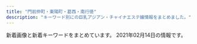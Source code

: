 ```yaml
---
title: "門前仲町・東陽町・葛西・南行徳"
description: "キーワード別にの巨乳アジアン・チャイナエステ嬢情報をまとめました。"
---
```


新着画像と新着キーワードをまとめています。
2021年02月14日の情報です。

<DmmAffiliateIns />
<KeywordTable
  shops={
    [
    {
        "img_links": [
            "http://cuorea-massage.work/img/st1.jpg",
            "http://cuorea-massage.work/img/st4.jpg",
            "http://cuorea-massage.work/img/st21.jpg",
            "http://cuorea-massage.work/img/s22.jpg",
            "http://cuorea-massage.work/img/m1.jpg",
            "http://cuorea-massage.work/i/img/sta17.jpg",
            "http://cuorea-massage.work/img/st16.jpg",
            "http://cuorea-massage.work/img/m4.jpg",
            "http://cuorea-massage.work/img/st11.jpg",
            "http://cuorea-massage.work/img/sta22.jpg",
            "http://cuorea-massage.work/img/sta17.jpg",
            "http://cuorea-massage.work/i/img/r1.jpg",
            "http://cuorea-massage.work/img/s19.jpg",
            "http://cuorea-massage.work/img/m5.jpg",
            "http://cuorea-massage.work/i/img/sta21.jpg",
            "http://cuorea-massage.work/i/img/sta16.jpg",
            "http://cuorea-massage.work/img/m6.jpg",
            "http://cuorea-massage.work/i/img/paypay.jpg",
            "http://cuorea-massage.work/img/sta12.jpg",
            "http://cuorea-massage.work/img/m50.jpg",
            "http://cuorea-massage.work/img/st12.jpg",
            "http://cuorea-massage.work/i/img/sta15.jpg",
            "http://cuorea-massage.work/img/s1.jpg",
            "http://cuorea-massage.work/img/m30.jpg",
            "http://cuorea-massage.work/img/st17.jpg",
            "http://cuorea-massage.work/img/sta15.jpg",
            "http://cuorea-massage.work/img/s11.jpg",
            "http://cuorea-massage.work/img/s4.jpg",
            "http://cuorea-massage.work/i/img/r3.jpg",
            "http://cuorea-massage.work/img/sta11.jpg",
            "http://cuorea-massage.work/img/credit.jpg",
            "http://cuorea-massage.work/img/m40.jpg",
            "http://cuorea-massage.work/i/img/sta22.jpg",
            "http://cuorea-massage.work/img/s15.jpg",
            "http://cuorea-massage.work/i/img/st21.jpg",
            "http://cuorea-massage.work/img/sta4.jpg",
            "http://cuorea-massage.work/img/st22.jpg",
            "http://cuorea-massage.work/img/sta21.jpg",
            "http://cuorea-massage.work/img/fla.jpg",
            "http://cuorea-massage.work/img/m2.jpg",
            "http://cuorea-massage.work/img/s7.jpg",
            "http://cuorea-massage.work/i/img/sta12.jpg",
            "http://cuorea-massage.work/i/img/r2.jpg",
            "http://cuorea-massage.work/img/st19.jpg",
            "http://cuorea-massage.work/img/m60.jpg",
            "http://cuorea-massage.work/img/sta19.jpg",
            "http://cuorea-massage.work/img/botton.jpg",
            "http://cuorea-massage.work/img/st04.jpg",
            "http://cuorea-massage.work/i/img/sta19.jpg",
            "http://cuorea-massage.work/img/sta7.jpg",
            "http://cuorea-massage.work/img/sta16.jpg",
            "http://cuorea-massage.work/i/img/sta1.jpg",
            "http://cuorea-massage.work/i/img/sta4.jpg",
            "http://cuorea-massage.work/i/img/nos.jpg",
            "http://cuorea-massage.work/img/head.jpg",
            "http://cuorea-massage.work/img/st015.jpg",
            "http://cuorea-massage.work/img/sta13.jpg",
            "http://cuorea-massage.work/i/img/sta7.jpg",
            "http://cuorea-massage.work/i/img/sta11.jpg",
            "http://cuorea-massage.work/img/m3.jpg",
            "http://cuorea-massage.work/img/st7.jpg",
            "http://cuorea-massage.work/img/fla-2.jpg",
            "http://cuorea-massage.work/img/nos.jpg",
            "http://cuorea-massage.work/img/s16.jpg",
            "http://cuorea-massage.work/img/st13.jpg",
            "http://cuorea-massage.work/img/sta1.jpg",
            "http://cuorea-massage.work/img/s12.jpg",
            "http://cuorea-massage.work/img/m20.jpg",
            "http://cuorea-massage.work/img/st15.jpg",
            "http://cuorea-massage.work/img/s21.jpg",
            "http://cuorea-massage.work/img/s13.jpg"
        ],
        "station": "\u6771\u967d\u753a\u99c54\u756a\u51fa\u53e3",
        "keywords": {
            "D": 19,
            "85": 3,
            "86": 15,
            "E": 7,
            "87": 5,
            "C": 20,
            "88": 4
        },
        "name": "\u30af\u30aa\u30ec\u30a2",
        "url": "http://cuorea-massage.work/"
    },
    {
        "name": "\u68ee\u306e\u5bb6",
        "url": "http://arm-salon.com/",
        "station": "\u897f\u845b\u897f\u99c5\u5317\u53e3",
        "img_links": [
            "http://arm-salon.com/staff/misa/01.jpg",
            "http://arm-salon.com/staff/yui/01mb.jpg",
            "http://arm-salon.com/img/ttl_mobile.png",
            "http://arm-salon.com/staff/misa/01mb.jpg",
            "http://arm-salon.com/pic/head.png",
            "http://arm-salon.com/staff/sizuka/01mb.jpg",
            "http://arm-salon.com/staff/kana/01mb.jpg",
            "http://arm-salon.com/i/files/homeimg.jpg",
            "http://arm-salon.com/staff/midori/01.jpg",
            "http://arm-salon.com/staff/momo/01mb.jpg",
            "http://arm-salon.com/staff/hana/01mb.jpg",
            "http://arm-salon.com/staff/mika/01mb.jpg",
            "http://arm-salon.com/staff/yuri/01.jpg",
            "http://arm-salon.com/staff/emi/01.jpg",
            "http://arm-salon.com/img/att.png",
            "http://arm-salon.com/staff/momo/01.jpg",
            "http://arm-salon.com/staff/anna/01.jpg",
            "http://arm-salon.com/staff/mika/01.jpg",
            "http://arm-salon.com/staff/maki/01mb.jpg",
            "http://arm-salon.com/staff/yuyu/01.jpg",
            "http://arm-salon.com/staff/kana/01.jpg",
            "http://arm-salon.com/staff/midori/01mb.jpg",
            "http://arm-salon.com/staff/emi/01mb.jpg",
            "http://arm-salon.com/staff/yui/01.jpg",
            "http://arm-salon.com/staff/anna/01mb.jpg",
            "http://arm-salon.com/staff/anna/02.jpg",
            "http://arm-salon.com/pic/top.png",
            "http://arm-salon.com/staff/yuyu/01mb.jpg",
            "http://arm-salon.com/staff/maki/01.jpg",
            "http://arm-salon.com/img/ttl_staff.png",
            "http://arm-salon.com/staff/yuri/01mb.jpg",
            "http://arm-salon.com/staff/hana/01.jpg",
            "http://arm-salon.com/staff/sizuka/01.jpg"
        ],
        "keywords": {
            "C": 22
        }
    },
    {
        "keywords": {
            "88": 2,
            "87": 6,
            "86": 10,
            "D": 12,
            "C": 4
        },
        "img_links": [
            "http://www.yeraisha.esjp.info/files/010-03.jpg",
            "http://www.yeraisha.esjp.info/photo_news/upimg/287876012472ea7f2e_1.jpg",
            "http://www.yeraisha.esjp.info/files/007.jpg",
            "http://www.yeraisha.esjp.info/photo_news/upimg/541995f8e7a123b0df_1.jpg",
            "http://www.yeraisha.esjp.info/files/007-02.jpg",
            "http://www.yeraisha.esjp.info/files/011-03.jpg",
            "http://www.yeraisha.esjp.info/files/002.jpg",
            "http://www.yeraisha.esjp.info/files/003-03.jpg",
            "http://www.yeraisha.esjp.info/files/001-02.jpg",
            "http://www.yeraisha.esjp.info/files/014-03.jpg",
            "http://www.yeraisha.esjp.info/files/015-02.jpg",
            "http://www.yeraisha.esjp.info/photo_news/upimg/657035f9ba51dd5f6b_0.jpg",
            "http://www.yeraisha.esjp.info/photo_news/upimg/541995f8e7a123b0df_0.jpg",
            "http://www.yeraisha.esjp.info/files/014.jpg",
            "http://www.yeraisha.esjp.info/files/007-03.jpg",
            "http://www.yeraisha.esjp.info/files/015-03.jpg",
            "http://www.yeraisha.esjp.info/files/014-02.jpg",
            "http://www.yeraisha.esjp.info/images/m-head01.jpg",
            "http://www.yeraisha.esjp.info/images/call.png",
            "http://www.yeraisha.esjp.info/photo_news/upimg/569645ff576e68a2f9_1.jpg",
            "http://www.yeraisha.esjp.info/photo_news/upimg/708855fa23e7b29bc6_1.jpg",
            "http://www.yeraisha.esjp.info/files/010-02.jpg",
            "http://www.yeraisha.esjp.info/images/m-top004.jpg",
            "http://www.yeraisha.esjp.info/images/m-top003.jpg",
            "http://www.yeraisha.esjp.info/files/003-02.jpg",
            "http://www.yeraisha.esjp.info/files/016-03.jpg",
            "http://www.yeraisha.esjp.info/photo_news/upimg/470435fe983ea66714_0.jpg",
            "http://www.yeraisha.esjp.info/files/016-02.jpg",
            "http://www.yeraisha.esjp.info/files/010.jpg",
            "http://www.yeraisha.esjp.info/files/003.jpg",
            "http://www.yeraisha.esjp.info/files/016.jpg",
            "http://www.yeraisha.esjp.info/files/001-03.jpg",
            "http://www.yeraisha.esjp.info/files/001.jpg",
            "http://www.yeraisha.esjp.info/images/foot01.jpg",
            "http://www.yeraisha.esjp.info/files/002-02.jpg",
            "http://www.yeraisha.esjp.info/files/011-02.jpg",
            "http://www.yeraisha.esjp.info/photo_news/upimg/103916020c5436cbc3_1.jpg",
            "http://www.yeraisha.esjp.info/files/015.jpg",
            "http://www.yeraisha.esjp.info/photo_news/upimg/287805fc9ed3c6dfd5_0.jpg",
            "http://www.yeraisha.esjp.info/files/002-03.jpg",
            "http://www.yeraisha.esjp.info/photo_news/upimg/103916020c5436cbc3_0.jpg",
            "http://www.yeraisha.esjp.info/files/011.jpg"
        ],
        "name": "\u591c\u6765\u9999",
        "url": "http://www.yeraisha.esjp.info/",
        "station": "\u9580\u524d\u4ef2\u753a\u99c51\u756a\u51fa\u53e3"
    },
    {
        "url": "https://surprise.tyo.cm/",
        "station": "\u897f\u845b\u897f\u99c5\u5357\u53e3",
        "img_links": [
            "https://surprise.tyo.cm/images/intro_top_tel.png",
            "https://surprise.tyo.cm/photos/sites/74/2020/11/2020110909350984.jpg",
            "https://surprise.tyo.cm/images/intro_top_time.png",
            "https://surprise.tyo.cm/images/tit_news.png",
            "https://surprise.tyo.cm/photos/sites/74/2021/01/2021011404460066.jpg",
            "https://surprise.tyo.cm/photos/sites/74/2020/11/2020110909351192.jpg",
            "https://surprise.tyo.cm/photos/sites/74/2020/11/2020110909351088.jpg",
            "https://surprise.tyo.cm/photos/sites/74/2021/01/2021011404463432.jpg",
            "https://surprise.tyo.cm/photos/sites/74/2021/01/2021011404462968.jpg",
            "https://surprise.tyo.cm/photos/sites/74/2021/01/2021011404460789.jpg",
            "https://surprise.tyo.cm/photos/sites/74/2020/11/2020110909350864.jpg"
        ],
        "name": "SurPrise -\u30b5\u30d7\u30e9\u30a4\u30ba-",
        "keywords": {
            "C": 18,
            "E": 8,
            "87": 8,
            "85": 4,
            "D": 8,
            "86": 4
        }
    },
    {
        "keywords": {},
        "url": "http://lavender01.com/",
        "name": "Lavender \uff5e\u30e9\u30d9\u30f3\u30c0\u30fc\uff5e",
        "station": "\u845b\u897f\u99c5",
        "img_links": [
            "http://lavender01.com/wp-content/plugins/wpfront-scroll-top/images/icons/103.png",
            "http://lavender01.com/wp-content/uploads/2018/03/sys4.jpg",
            "http://lavender01.com/wp-content/uploads/2018/02/m_top-1.png",
            "http://lavender01.com/wp-content/uploads/2018/02/2-2.jpg",
            "http://lavender01.com/wp-content/uploads/2018/02/3-2-330x493.jpg",
            "http://lavender01.com/wp-content/uploads/2020/11/987.jpg",
            "http://lavender01.com/wp-content/uploads/2020/11/22258963.jpg",
            "http://lavender01.com/wp-content/uploads/2018/02/5-2.jpg",
            "http://lavender01.com/wp-content/uploads/2018/02/m_gallery.png",
            "http://lavender01.com/wp-content/uploads/2018/02/3-2.jpg",
            "http://lavender01.com/wp-content/uploads/2020/11/SSfYZs6CdoQYwW01606714654_1606714696.jpg",
            "http://lavender01.com/wp-content/uploads/2020/11/44.jpg",
            "http://lavender01.com/wp-content/uploads/2020/11/33.jpg",
            "http://lavender01.com/wp-content/uploads/2018/07/321.jpg",
            "http://lavender01.com/wp-content/uploads/2020/10/123789.jpg",
            "http://lavender01.com/wp-content/uploads/2020/11/1606713863690.jpg",
            "http://lavender01.com/wp-content/uploads/2018/02/6.jpg",
            "http://lavender01.com/wp-content/uploads/2019/04/1558518416960.jpg",
            "http://lavender01.com/wp-content/uploads/2020/11/PQTz07QdWarnUrS1607842853_1607842875.jpg",
            "http://lavender01.com/wp-content/uploads/2020/12/1609129171723.jpg",
            "http://lavender01.com/wp-content/uploads/2018/02/m_therapist.png",
            "http://lavender01.com/wp-content/uploads/2018/02/2-2-330x493.jpg",
            "http://lavender01.com/wp-content/uploads/2020/10/1604034599536.jpg",
            "http://lavender01.com/wp-content/uploads/2019/04/1558518421316.jpg",
            "http://lavender01.com/wp-content/uploads/2018/02/1-2-330x493.jpg",
            "http://lavender01.com/wp-content/uploads/2018/02/5-2-330x493.jpg",
            "http://lavender01.com/wp-content/uploads/2018/02/1-2.jpg",
            "http://lavender01.com/wp-content/uploads/2018/02/4-2.jpg",
            "http://lavender01.com/wp-content/uploads/2018/02/qr.jpg",
            "http://lavender01.com/wp-content/uploads/2020/11/uam1gRClIJWQsaK1607842826_1607842842.jpg"
        ]
    },
    {
        "img_links": [
            "http://es-chinese.info/wp-content/uploads/2021/01/eri2_\u526f\u672c-228x300.jpg",
            "http://es-chinese.info/wp-content/uploads/2020/12/haruxd1_\u526f\u672c-500x750.jpg",
            "http://es-chinese.info/wp-content/uploads/2020/11/mayixd1_\u526f\u672c_\u526f\u672c-165x300.jpg",
            "http://es-chinese.info/wp-content/uploads/2020/12/haruxd1_\u526f\u672c.jpg",
            "http://es-chinese.info/wp-content/uploads/2020/11/yukina1_\u526f\u672c.jpg",
            "http://es-chinese.info/wp-content/uploads/2020/07/yukina2_\u526f\u672c-209x300.jpg",
            "http://es-chinese.info/wp-content/uploads/2020/11/miya8_\u526f\u672c-165x300.jpg",
            "http://es-chinese.info/wp-content/uploads/2020/09/ayimixd_\u526f\u672c-1-169x300.jpg",
            "http://es-chinese.info/wp-content/uploads/2020/12/haruxd2_\u526f\u672c-169x300.jpg",
            "http://es-chinese.info/wp-content/uploads/2020/12/haruxd1_\u526f\u672c-169x300.jpg",
            "http://es-chinese.info/wp-content/uploads/2020/11/sayumixd1_\u526f\u672c-500x750.jpg",
            "http://es-chinese.info/wp-content/uploads/2020/11/sayumixd2_\u526f\u672c-221x300.jpg",
            "http://es-chinese.info/wp-content/uploads/2020/09/sana_\u526f\u672c-212x300.jpg",
            "http://es-chinese.info/wp-content/uploads/2020/11/mayixd2_\u526f\u672c.jpg",
            "http://es-chinese.info/wp-content/uploads/2020/09/hare1_\u526f\u672c-576x1024.jpg",
            "http://es-chinese.info/wp-content/uploads/2020/09/hare1_\u526f\u672c-169x300.jpg",
            "http://es-chinese.info/wp-content/uploads/2021/01/eri1_\u526f\u672c-500x750.jpg",
            "http://es-chinese.info/wp-content/uploads/2020/12/haruxd1_\u526f\u672c-576x1024.jpg",
            "http://es-chinese.info/wp-content/uploads/2019/12/WeChat-Image_20191207141003.jpg",
            "http://es-chinese.info/wp-content/uploads/2020/09/hare2_\u526f\u672c-164x300.jpg",
            "http://es-chinese.info/wp-content/uploads/2020/09/ayimixd_\u526f\u672c-1-500x750.jpg",
            "http://es-chinese.info/wp-content/uploads/2020/11/sayumixd2_\u526f\u672c.jpg",
            "http://es-chinese.info/wp-content/uploads/2020/11/sayumixd3_\u526f\u672c.jpg",
            "http://es-chinese.info/wp-content/uploads/2020/11/mayixd1_\u526f\u672c_\u526f\u672c.jpg",
            "http://es-chinese.info/wp-content/uploads/2020/11/akane6_\u526f\u672c-162x300.jpg",
            "http://es-chinese.info/wp-content/uploads/2020/09/sana_\u526f\u672c-500x750.jpg",
            "http://es-chinese.info/wp-content/uploads/2020/11/sayumixd1_\u526f\u672c-218x300.jpg",
            "http://es-chinese.info/wp-content/uploads/2020/11/mayixd2_\u526f\u672c-162x300.jpg",
            "http://es-chinese.info/wp-content/uploads/2020/11/yukina2_\u526f\u672c-500x750.jpg",
            "http://es-chinese.info/wp-content/uploads/2020/04/Aries3-500x750.jpg",
            "http://es-chinese.info/wp-content/uploads/2020/11/sayumixd2_\u526f\u672c-500x750.jpg",
            "http://es-chinese.info/wp-content/uploads/2020/11/akane6_\u526f\u672c-500x750.jpg",
            "http://es-chinese.info/wp-content/uploads/2020/11/sayumixd1_\u526f\u672c.jpg",
            "http://es-chinese.info/wp-content/uploads/2020/04/hina1_\u526f\u672c-500x750.jpg",
            "http://es-chinese.info/wp-content/uploads/2020/11/mayixd2_\u526f\u672c-500x750.jpg",
            "http://es-chinese.info/wp-content/uploads/2020/11/yukina1_\u526f\u672c-212x300.jpg",
            "http://es-chinese.info/wp-content/themes/template-salon2/images/main1.jpg",
            "http://es-chinese.info/wp-content/uploads/2020/11/akane6_\u526f\u672c.jpg",
            "http://es-chinese.info/wp-content/uploads/2019/12/WeChat-Image_20191207141006-768x1024.jpg",
            "http://es-chinese.info/wp-content/uploads/2020/04/Aries3.jpg",
            "http://es-chinese.info/wp-content/uploads/2021/01/eri1_\u526f\u672c.jpg",
            "http://es-chinese.info/wp-content/uploads/2020/09/hare1_\u526f\u672c-500x750.jpg",
            "http://es-chinese.info/wp-content/themes/template-salon2/images/noimg.jpg",
            "http://es-chinese.info/wp-content/uploads/2020/11/akane6_\u526f\u672c-553x1024.jpg",
            "http://es-chinese.info/wp-content/uploads/2019/12/WeChat-Image_20191207141010-768x1024.jpg",
            "http://es-chinese.info/wp-content/uploads/2020/01/aya4_\u526f\u672c-500x750.jpg",
            "http://es-chinese.info/wp-content/uploads/2021/01/aoyixd2_\u526f\u672c-1-216x300.jpg",
            "http://es-chinese.info/wp-content/uploads/2019/12/WeChat-Image_20191207140959.jpg",
            "http://es-chinese.info/wp-content/themes/template-salon2/images/header-tel.png",
            "http://es-chinese.info/wp-content/uploads/2021/01/aoyixd1_\u526f\u672c-214x300.jpg",
            "http://es-chinese.info/wp-content/uploads/2020/04/hina1_\u526f\u672c-570x1024.jpg",
            "http://es-chinese.info/wp-content/uploads/2020/11/yukina1_\u526f\u672c-500x750.jpg",
            "http://es-chinese.info/wp-content/uploads/2020/04/hina2_\u526f\u672c_\u526f\u672c-167x300.jpg",
            "http://es-chinese.info/wp-content/uploads/2020/11/yukina2_\u526f\u672c.jpg",
            "http://es-chinese.info/wp-content/uploads/2020/11/sayumixd3_\u526f\u672c-218x300.jpg",
            "http://es-chinese.info/wp-content/uploads/2021/01/eri1_\u526f\u672c-220x300.jpg",
            "http://es-chinese.info/wp-content/uploads/2021/01/eri1_\u526f\u672c-752x1024.jpg",
            "http://es-chinese.info/wp-content/themes/template-salon2/images/bnr.jpg",
            "http://es-chinese.info/wp-content/uploads/2020/09/ayimixd_\u526f\u672c-1-577x1024.jpg",
            "http://es-chinese.info/wp-content/uploads/2020/11/sayumixd3_\u526f\u672c-500x750.jpg",
            "http://es-chinese.info/wp-content/uploads/2020/11/mayixd1_\u526f\u672c_\u526f\u672c-500x750.jpg",
            "http://es-chinese.info/wp-content/uploads/2021/01/aoyixd2_\u526f\u672c-1-500x750.jpg",
            "http://es-chinese.info/wp-content/uploads/2021/02/atukoxd_\u526f\u672c.jpg",
            "http://es-chinese.info/wp-content/uploads/2021/01/aoyixd2_\u526f\u672c-1.jpg",
            "http://es-chinese.info/wp-content/uploads/2020/04/hina1_\u526f\u672c-167x300.jpg",
            "http://es-chinese.info/wp-content/uploads/2020/11/mayixd2_\u526f\u672c-552x1024.jpg"
        ],
        "station": "\u884c\u5fb3\u99c5\u5317\u53e3",
        "name": "Aries \u30a2\u30ea\u30a8\u30b9",
        "keywords": {
            "G": 1,
            "\u30bb\u30af\u30b7\u30fc": 65,
            "F": 63,
            "E": 7
        },
        "url": "http://es-chinese.info/"
    },
    {
        "url": "http://www.uminoai.esjp.info/",
        "name": "\u6d77\u306e\u611b",
        "station": "\u845b\u897f\u99c5\u5317\u53e3",
        "img_links": [
            "http://www.uminoai.esjp.info/files/001-02.jpg",
            "http://www.uminoai.esjp.info/files/008-03.jpg",
            "http://www.uminoai.esjp.info/files/014-03.jpg",
            "http://www.uminoai.esjp.info/files/011-02.jpg",
            "http://www.uminoai.esjp.info/files/008.jpg",
            "http://www.uminoai.esjp.info/files/010.jpg",
            "http://www.uminoai.esjp.info/files/006.jpg",
            "http://www.uminoai.esjp.info/files/013-03.jpg",
            "http://www.uminoai.esjp.info/files/011-03.jpg",
            "http://www.uminoai.esjp.info/files/014-02.jpg",
            "http://www.uminoai.esjp.info/files/013.jpg",
            "http://www.uminoai.esjp.info/files/015-02.jpg",
            "http://www.uminoai.esjp.info/files/010-03.jpg",
            "http://www.uminoai.esjp.info/files/002.jpg",
            "http://www.uminoai.esjp.info/files/004.jpg",
            "http://www.uminoai.esjp.info/img/call.png",
            "http://www.uminoai.esjp.info/files/015.jpg",
            "http://www.uminoai.esjp.info/files/002-03.jpg",
            "http://www.uminoai.esjp.info/img/top-img02.png",
            "http://www.uminoai.esjp.info/files/012.jpg",
            "http://www.uminoai.esjp.info/files/005-02.jpg",
            "http://www.uminoai.esjp.info/img/top-img01.png",
            "http://www.uminoai.esjp.info/files/005.jpg",
            "http://www.uminoai.esjp.info/files/007.jpg",
            "http://www.uminoai.esjp.info/files/006-02.jpg",
            "http://www.uminoai.esjp.info/files/007-03.jpg",
            "http://www.uminoai.esjp.info/files/001-03.jpg",
            "http://www.uminoai.esjp.info/files/005-03.jpg",
            "http://www.uminoai.esjp.info/files/010-02.jpg",
            "http://www.uminoai.esjp.info/files/004-02.jpg",
            "http://www.uminoai.esjp.info/files/013-02.jpg",
            "http://www.uminoai.esjp.info/files/008-02.jpg",
            "http://www.uminoai.esjp.info/files/001.jpg",
            "http://www.uminoai.esjp.info/files/015-03.jpg",
            "http://www.uminoai.esjp.info/img/tel.png",
            "http://www.uminoai.esjp.info/files/004-03.jpg",
            "http://www.uminoai.esjp.info/files/002-02.jpg",
            "http://www.uminoai.esjp.info/files/007-02.jpg",
            "http://www.uminoai.esjp.info/files/012-02.jpg",
            "http://www.uminoai.esjp.info/files/014.jpg",
            "http://www.uminoai.esjp.info/files/006-03.jpg",
            "http://www.uminoai.esjp.info/img/top-img03.png",
            "http://www.uminoai.esjp.info/files/003-02.jpg",
            "http://www.uminoai.esjp.info/files/003-03.jpg",
            "http://www.uminoai.esjp.info/files/011.jpg",
            "http://www.uminoai.esjp.info/photo_news/upimg/4680160065b2064ff1_0.jpg",
            "http://www.uminoai.esjp.info/files/012-03.jpg",
            "http://www.uminoai.esjp.info/files/003.jpg"
        ],
        "keywords": {
            "90": 2,
            "91": 2,
            "D": 4,
            "85": 8,
            "84": 2,
            "86": 2,
            "G": 4,
            "87": 2,
            "C": 12,
            "F": 2,
            "89": 8,
            "E": 6
        }
    },
    {
        "keywords": {
            "C": 2,
            "D": 12,
            "89": 4
        },
        "station": "\u897f\u845b\u897f\u99c5\u5317\u53e3",
        "img_links": [
            "https://esrouge.com/staffPhoto/s20201127152730.jpg",
            "https://esrouge.com/staffPhoto/s20201127152801.jpg",
            "https://esrouge.com/uploadfiles/Image/campaignEsrougeCom.jpg",
            "https://esrouge.com/staffPhoto/b20201127152747.jpg",
            "https://esrouge.com/staffPhoto/b20201127152713.jpg",
            "https://esrouge.com/staffPhoto/b20201127152801.jpg",
            "https://esrouge.com/staffPhoto/b20201127152815.jpg",
            "https://esrouge.com/staffPhoto/s20201127152815.jpg",
            "https://esrouge.com/staffPhoto/b20201127152730.jpg",
            "https://esrouge.com/staffPhoto/s20201127152747.jpg",
            "https://esrouge.com/uploadfiles/Image/F2816148-6C47-43CC-BE5D-9A699FA0D15C.jpeg",
            "https://esrouge.com/images/siteName.jpg",
            "https://esrouge.com/staffPhoto/s20201127152713.jpg"
        ],
        "name": "\u30eb\u30fc\u30b8\u30e5",
        "url": "https://esrouge.com/"
    },
    {
        "url": "https://277025115.wixsite.com/mysite-1/",
        "img_links": [
            "https://static.wixstatic.com/media/0e987e_04865866db29405f837253bbbb514370~mv2.jpg",
            "https://static.wixstatic.com/media/0e987e_1b192f7e81e74112b0226c8e6a717c8f~mv2.jpg",
            "https://static.wixstatic.com/media/0e987e_a1b224f50322408086988edc5198b273~mv2.jpg",
            "https://static.wixstatic.com/media/1fd55af04cc9e233f6ca4e29b72ebb00.png",
            "https://static.wixstatic.com/media/0e987e_f81114d4a5824d15974d25ecb4b8bdf0~mv2.png",
            "https://static.wixstatic.com/media/0e987e_4eea8036a1684d93b818072fe6423fa4~mv2.jpg",
            "https://static.wixstatic.com/media/0e987e_66104f110fe3427aad9bb0b8a4442826~mv2.jpg",
            "https://static.wixstatic.com/media/41d000_8ebb7d13d81ea4139c54644b997e8076.png",
            "https://static.wixstatic.com/media/0e987e_1679ce0bb843404cba048e3d4a181a6c~mv2_d_2207_3225_s_2.jpg",
            "https://static.wixstatic.com/media/0e987e_66dae9fff67a4a7a8ae0dc9e20f796f8~mv2.png",
            "https://static.wixstatic.com/media/0e987e_cfdd0d64f4194102b1b5e79b9f13ab93~mv2_d_3225_2419_s_4_2.jpg"
        ],
        "keywords": {
            "\u4e73": 1
        },
        "station": "\u7be0\u5d0e\u99c5\u897f\u53e3",
        "name": "MINAEN"
    },
    {
        "name": "LOVER",
        "station": "\u6d66\u5b89\u99c5\u5317\u53e3",
        "img_links": [
            "http://lover.esnavi.work/2/uploadimg/1605024124.jpeg",
            "http://lover.esnavi.work/staff_t.jpg",
            "http://lover.esnavi.work/2/uploadimg/1610349374.jpeg",
            "http://lover.esnavi.work/2/uploadimg/1605023598.jpeg",
            "http://lover.esnavi.work/news.jpg",
            "http://lover.esnavi.work/2/uploadimg/1611986397.png",
            "http://lover.esnavi.work/sys1.jpg",
            "http://lover.esnavi.work/ac2.jpg",
            "http://lover.esnavi.work/2/uploadimg/1608526967.jpeg",
            "http://lover.esnavi.work/interior_t.jpg",
            "http://lover.esnavi.work/2/uploadimg/1605023511.jpeg",
            "http://lover.esnavi.work/2/uploadimg/1607932603.jpeg",
            "http://lover.esnavi.work/2/uploadimg/1605023370.jpeg",
            "http://lover.esnavi.work/int2.png",
            "http://lover.esnavi.work/2/uploadimg/1605023215.jpeg",
            "http://lover.esnavi.work/2/uploadimg/1605023910.jpeg",
            "http://lover.esnavi.work/head.jpg",
            "http://lover.esnavi.work/2/uploadimg/1605023116.jpeg",
            "http://lover.esnavi.work/int1.png",
            "http://lover.esnavi.work/2/uploadimg/1605022914.jpeg"
        ],
        "url": "http://lover.esnavi.work/",
        "keywords": {
            "88": 2,
            "89": 3,
            "86": 1,
            "90": 6,
            "F": 1,
            "\u80f8": 1
        }
    },
    {
        "name": "\u30e9\u30fb\u30e1\u30fc\u30eb",
        "keywords": {
            "87": 3,
            "88": 5,
            "86": 1,
            "C": 17
        },
        "station": "\u9580\u524d\u4ef2\u753a\u99c53\u756a\u53e3",
        "img_links": [
            "http://lamar-massage.work/img/sta31.png",
            "http://lamar-massage.work/i/img/top.jpg",
            "http://lamar-massage.work/img/st34.jpg",
            "http://lamar-massage.work/i/img/sta30.png",
            "http://lamar-massage.work/img/sta33.png",
            "http://lamar-massage.work/img/sta32.png",
            "http://lamar-massage.work/i/img/sm.jpg",
            "http://lamar-massage.work/i/img/sta32.png",
            "http://lamar-massage.work/img/ss35.jpg",
            "http://lamar-massage.work/img/st32.png",
            "http://lamar-massage.work/img/bottom.png",
            "http://lamar-massage.work/i/img/r3.jpg",
            "http://lamar-massage.work/img/st29.png",
            "http://lamar-massage.work/img/ss14.png",
            "http://lamar-massage.work/img/sta14.png",
            "http://lamar-massage.work/img/link-3.png",
            "http://lamar-massage.work/img/s30.png",
            "http://lamar-massage.work/i/img/sta28.png",
            "http://lamar-massage.work/img/st14.png",
            "http://lamar-massage.work/i/img/sta34.jpg",
            "http://lamar-massage.work/img/mo.png",
            "http://lamar-massage.work/i/img/sta24.png",
            "http://lamar-massage.work/img/link-4.png",
            "http://lamar-massage.work/img/link-1.png",
            "http://lamar-massage.work/i/img/sta35.jpg",
            "http://lamar-massage.work/img/s28.png",
            "http://lamar-massage.work/i/img/sta14.png",
            "http://lamar-massage.work/img/st31.png",
            "http://lamar-massage.work/img/sta35.jpg",
            "http://lamar-massage.work/i/img/sta23.png",
            "http://lamar-massage.work/i/img/sta31.png",
            "http://lamar-massage.work/img/sta29.png",
            "http://lamar-massage.work/img/st35.jpg",
            "http://lamar-massage.work/img/sta30.png",
            "http://lamar-massage.work/img/s35.jpg",
            "http://lamar-massage.work/img/st33.png",
            "http://lamar-massage.work/img/s32.png",
            "http://lamar-massage.work/i/img/sta29.png",
            "http://lamar-massage.work/i/img/sta33.png",
            "http://lamar-massage.work/img/link-2.png",
            "http://lamar-massage.work/img/s34.jpg",
            "http://lamar-massage.work/img/st28.png",
            "http://lamar-massage.work/i/img/r2.jpg",
            "http://lamar-massage.work/i/img/r4.jpg",
            "http://lamar-massage.work/img/sta28.png",
            "http://lamar-massage.work/img/st30.png",
            "http://lamar-massage.work/img/head.png",
            "http://lamar-massage.work/img/s14.png",
            "http://lamar-massage.work/img/nos.png",
            "http://lamar-massage.work/img/sta34.jpg",
            "http://lamar-massage.work/img/s31.png"
        ],
        "url": "http://lamar-massage.work/"
    },
    {
        "station": "\u884c\u5fb3\u99c5",
        "keywords": {
            "85": 1,
            "C": 1,
            "\u4e73": 1,
            "D": 2,
            "84": 1,
            "88": 1
        },
        "url": "http://wientry.work/",
        "img_links": [
            "http://wientry.work/uploads/210204/1-2102041454259C.jpg",
            "http://wientry.work/static/picture/nav-001.png",
            "http://wientry.work/static/picture/top01.png",
            "http://wientry.work/static/picture/left.jpg",
            "http://wientry.work/static/picture/tel.png",
            "http://wientry.work/static/picture/nav-006.png",
            "http://wientry.work/static/picture/top003.jpg",
            "http://wientry.work/static/picture/nav-003.png",
            "http://wientry.work/uploads/210204/1-2102041451144E.jpg",
            "http://wientry.work/static/picture/nav-005.png",
            "http://wientry.work/uploads/210204/1-210204145321421.jpg",
            "http://wientry.work/static/picture/nav-004.png",
            "http://wientry.work/static/picture/right.jpg",
            "http://wientry.work/static/picture/nav-002.png"
        ],
        "name": "\u30e9\u30d6\u30ea\u30fc"
    },
    {
        "url": "http://aroma-resort.xyz/",
        "station": "\u6728\u5834\u99c52\u756a\u53e3",
        "img_links": [
            "http://aroma-resort.xyz/images/s1.jpg",
            "http://aroma-resort.xyz/images/g8.jpg",
            "http://aroma-resort.xyz/images/zi_massage.png",
            "http://aroma-resort.xyz/images/mobile.jpg",
            "http://aroma-resort.xyz/images/s2.jpg",
            "http://aroma-resort.xyz/images/g1.jpg",
            "http://aroma-resort.xyz/images/r4.jpg",
            "http://aroma-resort.xyz/images/r1.jpg",
            "http://aroma-resort.xyz/images/g7.jpg",
            "http://aroma-resort.xyz/images/g4.jpg",
            "http://aroma-resort.xyz/images/new1.png",
            "http://aroma-resort.xyz/images/r2.jpg",
            "http://aroma-resort.xyz/images/service.png",
            "http://aroma-resort.xyz/images/s3.jpg",
            "http://aroma-resort.xyz/images/s5.jpg",
            "http://aroma-resort.xyz/images/s4.jpg",
            "http://aroma-resort.xyz/images/infotiao1.jpg",
            "http://aroma-resort.xyz/images/r3.jpg",
            "http://aroma-resort.xyz/images/tel.png",
            "http://aroma-resort.xyz/images/g2.jpg",
            "http://aroma-resort.xyz/images/pick.png",
            "http://aroma-resort.xyz/images/zi_staff.png",
            "http://aroma-resort.xyz/images/g5.jpg",
            "http://aroma-resort.xyz/images/new3.png",
            "http://aroma-resort.xyz/images/g0.jpg",
            "http://aroma-resort.xyz/images/main_bottom.png",
            "http://aroma-resort.xyz/images/main_top.png",
            "http://aroma-resort.xyz/images/xian.png",
            "http://aroma-resort.xyz/images/g6.jpg",
            "http://aroma-resort.xyz/images/g3.jpg"
        ],
        "keywords": {
            "D": 3,
            "E": 3,
            "C": 1
        },
        "name": "\u30a2\u30ed\u30de\u30ea\u30be\u30fc\u30c8"
    },
    {
        "keywords": {
            "C": 16,
            "E": 4,
            "F": 4,
            "88": 8,
            "87": 2,
            "D": 2,
            "84": 2
        },
        "img_links": [
            "http://www.mens-royal.com/images/top01.jpg",
            "http://www.mens-royal.com/images/nbj3.jpg",
            "http://www.mens-royal.com/files/063.jpg",
            "http://www.mens-royal.com/files/057-02.jpg",
            "http://www.mens-royal.com/files/067-02.jpg",
            "http://www.mens-royal.com/files/072.jpg",
            "http://www.mens-royal.com/images/girl-z1.jpg",
            "http://www.mens-royal.com/images/s_link.png",
            "http://www.mens-royal.com/images/room4.jpg",
            "http://www.mens-royal.com/files/072-02.jpg",
            "http://www.mens-royal.com/images/s_mobile.png",
            "http://www.mens-royal.com/images/top02.jpg",
            "http://www.mens-royal.com/images/room3.jpg",
            "http://www.mens-royal.com/files/067.jpg",
            "http://www.mens-royal.com/images/s_news.png",
            "http://www.mens-royal.com/images/s_staff.png",
            "http://www.mens-royal.com/files/063-02.jpg",
            "http://www.mens-royal.com/files/057.jpg",
            "http://www.mens-royal.com/images/room1.jpg",
            "http://www.mens-royal.com/files/071-02.jpg",
            "http://www.mens-royal.com/images/room2.jpg",
            "http://www.mens-royal.com/images/girl-z2.jpg",
            "http://www.mens-royal.com/files/071.jpg",
            "http://www.mens-royal.com/files/042.jpg",
            "http://www.mens-royal.com/images/s_pick.png",
            "http://www.mens-royal.com/images/link/koko_200x40.png",
            "http://www.mens-royal.com/files/042-02.jpg",
            "http://www.mens-royal.com/images/mobile.jpg"
        ],
        "station": "\u845b\u897f\u99c5\u897f\u53e3",
        "name": "Royal\uff5e\u30ed\u30a4\u30e4\u30eb\uff5e",
        "url": "http://www.mens-royal.com/"
    },
    {
        "name": "Venus -\u30f4\u30a3\u30fc\u30ca\u30b9-",
        "station": "\u9580\u524d\u4ef2\u753a\u99c52\u756a\u53e3",
        "img_links": [
            "https://es-venus.xyz/img/st/st_yaya.jpg",
            "https://es-venus.xyz/img/st/st_yaya2.jpg",
            "https://es-venus.xyz/img/st/st_yuyu.jpg",
            "https://es-venus.xyz/img/top/nav_07.jpg",
            "https://es-venus.xyz/img/top/mobile.jpg",
            "https://es-venus.xyz/img/st/st_runa.jpg",
            "https://es-venus.xyz/img/st/st_hina.jpg",
            "https://es-venus.xyz/img/st/st_shizuka1.jpg",
            "https://es-venus.xyz/img/top/pic-12.jpg",
            "https://es-venus.xyz/img/top/pic-11.jpg",
            "https://es-venus.xyz/img/top/nav_06.jpg",
            "https://es-venus.xyz/img/system/campaign10.jpg",
            "https://es-venus.xyz/img/st/st_nanami.jpg",
            "https://es-venus.xyz/img/top/nav_03.jpg",
            "https://es-venus.xyz/img/top/nav_05.jpg",
            "https://es-venus.xyz/img/st/st_mimi.jpg",
            "https://es-venus.xyz/img/top/pic-1.png",
            "https://es-venus.xyz/img/st/st_yaya3.jpg",
            "https://es-venus.xyz/img/st/st_emi1.jpg",
            "https://es-venus.xyz/img/top/nav_04.jpg",
            "https://es-venus.xyz/img/top/nav_09.jpg",
            "https://es-venus.xyz/img/st/st_misaki.jpg"
        ],
        "url": "https://es-venus.xyz/",
        "keywords": {
            "88": 12,
            "C": 12,
            "84": 8,
            "83": 8,
            "86": 8,
            "E": 16,
            "D": 8
        }
    },
    {
        "keywords": {},
        "url": "http://hitotumaiyashi.sakura.ne.jp/",
        "name": "\u7652\u3057\u30e9\u30f3\u30c9",
        "img_links": [],
        "station": "\u897f\u845b\u897f\u99c5\u5357\u53e3"
    },
    {
        "keywords": {},
        "url": "http://hi-msg.com/mi/",
        "station": "\u884c\u5fb3\u99c5",
        "img_links": [
            "http://hi-msg.com/mi/img/fla.jpg",
            "http://hi-msg.com/mi/img/p-2.jpg",
            "http://hi-msg.com/mi/img/botton.jpg",
            "http://hi-msg.com/mi/img/p-9.jpg",
            "http://hi-msg.com/mi/img/s-2.jpg",
            "http://hi-msg.com/mi/img/no.png",
            "http://hi-msg.com/mi/img/p-3.jpg",
            "http://hi-msg.com/mi/img/fla-1.jpg",
            "http://hi-msg.com/mi/img/p-1.jpg",
            "http://hi-msg.com/mi/img/p-6.jpg",
            "http://hi-msg.com/mi/img/staff-list-top.jpg",
            "http://hi-msg.com/mi/img/p-10.jpg",
            "http://hi-msg.com/mi/img/p-4.jpg",
            "http://hi-msg.com/mi/img/p-5.jpg",
            "http://hi-msg.com/mi/img/p-7.jpg",
            "http://hi-msg.com/mi/img/p-8.jpg",
            "http://hi-msg.com/mi/img/p-00.jpg"
        ],
        "name": "\u7f8e"
    },
    {
        "img_links": [
            "http://yuki.jpn.cm/images/mobile.jpg",
            "http://yuki.jpn.cm/images/nbj2.jpg",
            "http://yuki.jpn.cm/photos/sites/37/2020/03/2020030510332648.jpg",
            "http://yuki.jpn.cm/photos/sites/37/2020/03/2020030510325253.jpg",
            "http://yuki.jpn.cm/images/end.png",
            "http://yuki.jpn.cm/photos/sites/37/2020/03/2020030510342475.jpg",
            "http://yuki.jpn.cm/images/top.png",
            "http://yuki.jpn.cm/images/s_staff.jpg",
            "http://yuki.jpn.cm/images/s_news.jpg",
            "http://yuki.jpn.cm/images/room3.jpg",
            "http://yuki.jpn.cm/images/room1.jpg",
            "http://yuki.jpn.cm/images/room4.jpg",
            "http://yuki.jpn.cm/photos/sites/37/2020/03/2020030510334277.jpg",
            "http://yuki.jpn.cm/images/1.jpg",
            "http://yuki.jpn.cm/photos/sites/37/2020/03/2020030510331117.jpg",
            "http://yuki.jpn.cm/photos/sites/37/2020/03/202003051033562.jpg",
            "http://yuki.jpn.cm/images/room2.jpg"
        ],
        "keywords": {
            "86": 2,
            "83": 1,
            "D": 6,
            "85": 3
        },
        "name": "\u3086\u304d",
        "station": "\u5357\u884c\u5fb3\u99c5\u5317\u53e3",
        "url": "http://yuki.jpn.cm/"
    },
    {
        "name": "\u30bd\u30d5\u30c8\u306a\u7a7a\u9593",
        "station": "\u6728\u5834\u99c52\u756a\u51fa\u53e3",
        "keywords": {},
        "url": "http://soft-room.work/",
        "img_links": [
            "http://soft-room.work/sp/staff/juri.jpg",
            "http://soft-room.work/sp/images/b1.jpg",
            "http://soft-room.work/sp/images/tel.jpg",
            "http://soft-room.work/images/1.jpg",
            "http://soft-room.work/images/sys1.jpg",
            "http://soft-room.work/sp/images/news.jpg",
            "http://soft-room.work/images/3.jpg",
            "http://soft-room.work/sp/img/rina1.jpg",
            "http://soft-room.work/sp/images/rec1.jpg",
            "http://soft-room.work/images/4.jpg",
            "http://soft-room.work/images/11.jpg",
            "http://soft-room.work/img/juri1.jpg",
            "http://soft-room.work/images/6.jpg",
            "http://soft-room.work/staff/sora.jpg",
            "http://soft-room.work/sp/img/yui1.jpg",
            "http://soft-room.work/sp/images/concept.jpg",
            "http://soft-room.work/images/12.jpg",
            "http://soft-room.work/sp/staff/mei.jpg",
            "http://soft-room.work/images/tgirl.jpg",
            "http://soft-room.work/sp/images/topgirl.jpg",
            "http://soft-room.work/images/sys2.jpg",
            "http://soft-room.work/sp/images/rec2.jpg",
            "http://soft-room.work/sp/staff/mina.jpg",
            "http://soft-room.work/sp/img/mei1.jpg",
            "http://soft-room.work/sp/staff/rina.jpg",
            "http://soft-room.work/sp/images/sys2.jpg",
            "http://soft-room.work/staff/yui.jpg",
            "http://soft-room.work/sp/img/riri1.jpg",
            "http://soft-room.work/img/mei1.jpg",
            "http://soft-room.work/images/interior_t.jpg",
            "http://soft-room.work/sp/images/ta.jpg",
            "http://soft-room.work/images/staff_t.jpg",
            "http://soft-room.work/sp/staff/rin.jpg",
            "http://soft-room.work/img/mina1.jpg",
            "http://soft-room.work/images/16.jpg",
            "http://soft-room.work/images/rec1.jpg",
            "http://soft-room.work/sp/images/newsb.png",
            "http://soft-room.work/sp/images/int1.jpg",
            "http://soft-room.work/sp/staff/yui.jpg",
            "http://soft-room.work/sp/staff/mirai.jpg",
            "http://soft-room.work/images/b1.jpg",
            "http://soft-room.work/images/news_t.jpg",
            "http://soft-room.work/sp/images/sys1.jpg",
            "http://soft-room.work/sp/img/juri1.jpg",
            "http://soft-room.work/sp/images/footer.jpg",
            "http://soft-room.work/sp/img/rina2.jpg",
            "http://soft-room.work/images/2.jpg",
            "http://soft-room.work/img/riri1.jpg",
            "http://soft-room.work/images/news_b.jpg",
            "http://soft-room.work/images/int2.jpg",
            "http://soft-room.work/sp/images/int2.jpg",
            "http://soft-room.work/staff/mei.jpg",
            "http://soft-room.work/img/rin1.jpg",
            "http://soft-room.work/staff/mina.jpg",
            "http://soft-room.work/images/int1.jpg",
            "http://soft-room.work/sp/img/rin1.jpg",
            "http://soft-room.work/staff/juri.jpg",
            "http://soft-room.work/img/mirai1.jpg",
            "http://soft-room.work/img/yui1.jpg",
            "http://soft-room.work/images/concept.jpg",
            "http://soft-room.work/sp/img/sora1.jpg",
            "http://soft-room.work/sp/menu/staff.jpg",
            "http://soft-room.work/images/ac1.jpg",
            "http://soft-room.work/images/newface.jpg",
            "http://soft-room.work/images/7.jpg",
            "http://soft-room.work/sp/staff/riri.jpg",
            "http://soft-room.work/sp/images/sys3.jpg",
            "http://soft-room.work/sp/img/mirai1.jpg",
            "http://soft-room.work/staff/riri.jpg",
            "http://soft-room.work/sp/menu/top.jpg",
            "http://soft-room.work/sp/images/int3.jpg",
            "http://soft-room.work/img/rina2.jpg",
            "http://soft-room.work/sp/images/staff_t.jpg",
            "http://soft-room.work/images/sys3.jpg",
            "http://soft-room.work/staff/rina.jpg",
            "http://soft-room.work/images/rec2.jpg",
            "http://soft-room.work/sp/img/mina1.jpg",
            "http://soft-room.work/images/sm.jpg",
            "http://soft-room.work/sp/images/int4.jpg",
            "http://soft-room.work/images/tr.jpg",
            "http://soft-room.work/img/sora1.jpg",
            "http://soft-room.work/sp/images/ac1.jpg",
            "http://soft-room.work/images/head.jpg",
            "http://soft-room.work/sp/images/head.jpg",
            "http://soft-room.work/sp/images/interior_t.jpg",
            "http://soft-room.work/staff/mirai.jpg",
            "http://soft-room.work/staff/rin.jpg",
            "http://soft-room.work/sp/staff/sora.jpg",
            "http://soft-room.work/img/rina1.jpg"
        ]
    },
    {
        "img_links": [
            "http://www.lover.iesjp.com/images/tit_therapist.png",
            "http://www.lover.iesjp.com/images/sp_tit_therapist.png",
            "http://www.lover.iesjp.com/files/006-03.jpg",
            "http://www.lover.iesjp.com/files/005-03.jpg",
            "http://www.lover.iesjp.com/files/002-03.jpg",
            "http://www.lover.iesjp.com/images/sp_tit_new.png",
            "http://www.lover.iesjp.com/images/img_tel.png",
            "http://www.lover.iesjp.com/files/001-02.jpg",
            "http://www.lover.iesjp.com/images/top.jpg",
            "http://www.lover.iesjp.com/files/005-02.jpg",
            "http://www.lover.iesjp.com/files/006-02.jpg",
            "http://www.lover.iesjp.com/files/001.jpg",
            "http://www.lover.iesjp.com/files/004-03.jpg",
            "http://www.lover.iesjp.com/images/maining.jpg",
            "http://www.lover.iesjp.com/files/003-03.jpg",
            "http://www.lover.iesjp.com/files/005.jpg",
            "http://www.lover.iesjp.com/files/004.jpg",
            "http://www.lover.iesjp.com/files/004-02.jpg",
            "http://www.lover.iesjp.com/images/tit_new.png",
            "http://www.lover.iesjp.com/images/sp_top.jpg",
            "http://www.lover.iesjp.com/files/003-02.jpg",
            "http://www.lover.iesjp.com/files/002-02.jpg",
            "http://www.lover.iesjp.com/files/003.jpg",
            "http://www.lover.iesjp.com/files/002.jpg",
            "http://www.lover.iesjp.com/files/006.jpg",
            "http://www.lover.iesjp.com/files/001-03.jpg"
        ],
        "name": "\u3044\u3061\u3054",
        "url": "http://www.lover.iesjp.com/",
        "station": "\u9580\u524d\u4ef2\u753a\u99c56\u756a\u51fa\u53e3",
        "keywords": {
            "87": 30,
            "C": 6,
            "D": 30,
            "86": 6
        }
    },
    {
        "station": "\u884c\u5fb3\u99c5",
        "img_links": [
            "http://www.pussycat.esjoho.com/photo_news/upimg/228465ef03565baeb2_0.jpg",
            "http://www.pussycat.esjoho.com/files/016.jpg",
            "http://www.pussycat.esjoho.com/files/047.jpg",
            "http://www.pussycat.esjoho.com/files/022-02.jpg",
            "http://www.pussycat.esjoho.com/files/045.jpg",
            "http://www.pussycat.esjoho.com/images/rsubt3.png",
            "http://www.pussycat.esjoho.com/files/018.jpg",
            "http://www.pussycat.esjoho.com/photo_news/upimg/787045c8b54142c99d_0.jpg",
            "http://www.pussycat.esjoho.com/files/039-03.jpg",
            "http://www.pussycat.esjoho.com/files/018-02.jpg",
            "http://www.pussycat.esjoho.com/files/047-03.jpg",
            "http://www.pussycat.esjoho.com/files/028-02.jpg",
            "http://www.pussycat.esjoho.com/photo_news/upimg/955745e5735b0ad897_1.jpg",
            "http://www.pussycat.esjoho.com/files/010-02.jpg",
            "http://www.pussycat.esjoho.com/files/016-02.jpg",
            "http://www.pussycat.esjoho.com/images/m6.jpg",
            "http://www.pussycat.esjoho.com/photo_news/upimg/810955b1a46afe8052_0.jpg",
            "http://www.pussycat.esjoho.com/photo_news/upimg/831555c0f56a6077d2_0.jpg",
            "http://www.pussycat.esjoho.com/images/slider-img001.jpg",
            "http://www.pussycat.esjoho.com/files/011-02.jpg",
            "http://www.pussycat.esjoho.com/files/024-03.jpg",
            "http://www.pussycat.esjoho.com/files/011.jpg",
            "http://www.pussycat.esjoho.com/photo_news/upimg/819355b87bfb3e4692_0.jpg",
            "http://www.pussycat.esjoho.com/files/021-03.jpg",
            "http://www.pussycat.esjoho.com/files/024.jpg",
            "http://www.pussycat.esjoho.com/photo_news/upimg/890295b1f7ebb0b15a_1.jpg",
            "http://www.pussycat.esjoho.com/photo_news/upimg/920375fd9d44baad7f_0.jpg",
            "http://www.pussycat.esjoho.com/files/018-03.jpg",
            "http://www.pussycat.esjoho.com/photo_news/upimg/440565e16a8a498ba0_0.jpg",
            "http://www.pussycat.esjoho.com/photo_news/upimg/527315e31414915ded_1.jpg",
            "http://www.pussycat.esjoho.com/images/tel2.png",
            "http://www.pussycat.esjoho.com/images/m2.jpg",
            "http://www.pussycat.esjoho.com/files/041-02.jpg",
            "http://www.pussycat.esjoho.com/files/016-03.jpg",
            "http://www.pussycat.esjoho.com/images/esthe2.jpg",
            "http://www.pussycat.esjoho.com/files/021.jpg",
            "http://www.pussycat.esjoho.com/photo_news/upimg/924275fc7211843872_0.jpg",
            "http://www.pussycat.esjoho.com/photo_news/upimg/796335c3324299839a_0.jpg",
            "http://www.pussycat.esjoho.com/files/041-03.jpg",
            "http://www.pussycat.esjoho.com/files/010-03.jpg",
            "http://www.pussycat.esjoho.com/photo_news/upimg/904465b6c0c62502fb_0.jpg",
            "http://www.pussycat.esjoho.com/photo_news/upimg/267825fe2ffc12c39d_1.jpg",
            "http://www.pussycat.esjoho.com/files/021-02.jpg",
            "http://www.pussycat.esjoho.com/files/042-02.jpg",
            "http://www.pussycat.esjoho.com/files/045-02.jpg",
            "http://www.pussycat.esjoho.com/images/m1.jpg",
            "http://www.pussycat.esjoho.com/images/rsubt6.png",
            "http://www.pussycat.esjoho.com/files/010.jpg",
            "http://www.pussycat.esjoho.com/images/slider-img002.jpg",
            "http://www.pussycat.esjoho.com/files/024-02.jpg",
            "http://www.pussycat.esjoho.com/files/028-03.jpg",
            "http://www.pussycat.esjoho.com/files/012-03.jpg",
            "http://www.pussycat.esjoho.com/files/014-03.jpg",
            "http://www.pussycat.esjoho.com/images/esthe3.jpg",
            "http://www.pussycat.esjoho.com/photo_news/upimg/287875b8345a0f195d_0.jpg",
            "http://www.pussycat.esjoho.com/photo_news/upimg/527315e31414915ded_0.jpg",
            "http://www.pussycat.esjoho.com/files/038-02.jpg",
            "http://www.pussycat.esjoho.com/photo_news/upimg/739045f97e90e854d5_0.jpg",
            "http://www.pussycat.esjoho.com/files/013-03.jpg",
            "http://www.pussycat.esjoho.com/photo_news/upimg/698175c8b541154864_0.jpg",
            "http://www.pussycat.esjoho.com/files/013-02.jpg",
            "http://www.pussycat.esjoho.com/images/b-tel.png",
            "http://www.pussycat.esjoho.com/photo_news/upimg/738215f5076539165d_0.jpg",
            "http://www.pussycat.esjoho.com/photo_news/upimg/955745e5735b0ad897_0.jpg",
            "http://www.pussycat.esjoho.com/images/rsubt4.png",
            "http://www.pussycat.esjoho.com/photo_news/upimg/793885bb1ce8539488_0.jpg",
            "http://www.pussycat.esjoho.com/images/rsubt5.png",
            "http://www.pussycat.esjoho.com/images/rsubt7.png",
            "http://www.pussycat.esjoho.com/files/022.jpg",
            "http://www.pussycat.esjoho.com/files/028.jpg",
            "http://www.pussycat.esjoho.com/files/015-03.jpg",
            "http://www.pussycat.esjoho.com/files/014.jpg",
            "http://www.pussycat.esjoho.com/photo_news/upimg/828135e4b6e272dcc3_0.jpg",
            "http://www.pussycat.esjoho.com/files/012.jpg",
            "http://www.pussycat.esjoho.com/photo_news/upimg/539325db2737770376_0.jpg",
            "http://www.pussycat.esjoho.com/photo_news/upimg/877905d08471b23032_0.jpg",
            "http://www.pussycat.esjoho.com/images/rsubt1.png",
            "http://www.pussycat.esjoho.com/files/047-02.jpg",
            "http://www.pussycat.esjoho.com/files/039-02.jpg",
            "http://www.pussycat.esjoho.com/files/041.jpg",
            "http://www.pussycat.esjoho.com/images/esthe1.jpg",
            "http://www.pussycat.esjoho.com/files/039.jpg",
            "http://www.pussycat.esjoho.com/files/042-03.jpg",
            "http://www.pussycat.esjoho.com/photo_news/upimg/336315ba0d3aaaff3b_0.jpg",
            "http://www.pussycat.esjoho.com/photo_news/upimg/194565b4308eccaf74_0.jpg",
            "http://www.pussycat.esjoho.com/files/038-03.jpg",
            "http://www.pussycat.esjoho.com/images/m4.jpg",
            "http://www.pussycat.esjoho.com/photo_news/upimg/646585db681550282a_0.jpg",
            "http://www.pussycat.esjoho.com/images/b-online.png",
            "http://www.pussycat.esjoho.com/photo_news/upimg/831555c0f56a6077d2_1.jpg",
            "http://www.pussycat.esjoho.com/photo_news/upimg/312165e12adadc0638_0.jpg",
            "http://www.pussycat.esjoho.com/photo_news/upimg/764145ff82dd89bbf9_0.jpg",
            "http://www.pussycat.esjoho.com/images/rsubt2.png",
            "http://www.pussycat.esjoho.com/photo_news/upimg/943465c38225f78a78_0.jpg",
            "http://www.pussycat.esjoho.com/files/015.jpg",
            "http://www.pussycat.esjoho.com/files/014-02.jpg",
            "http://www.pussycat.esjoho.com/photo_news/upimg/759985c3c5c332d36e_0.jpg",
            "http://www.pussycat.esjoho.com/photo_news/upimg/267825fe2ffc12c39d_0.jpg",
            "http://www.pussycat.esjoho.com/files/038.jpg",
            "http://www.pussycat.esjoho.com/files/045-03.jpg",
            "http://www.pussycat.esjoho.com/photo_news/upimg/510715f1e53af03bef_0.jpg",
            "http://www.pussycat.esjoho.com/files/022-03.jpg",
            "http://www.pussycat.esjoho.com/files/013.jpg",
            "http://www.pussycat.esjoho.com/photo_news/upimg/698295d75fbe2cd885_0.jpg",
            "http://www.pussycat.esjoho.com/photo_news/upimg/442605d3f99cdb9471_0.jpg",
            "http://www.pussycat.esjoho.com/files/012-02.jpg",
            "http://www.pussycat.esjoho.com/photo_news/upimg/556035b3207e240b54_0.jpg",
            "http://www.pussycat.esjoho.com/files/015-02.jpg",
            "http://www.pussycat.esjoho.com/files/011-03.jpg",
            "http://www.pussycat.esjoho.com/images/m3.jpg",
            "http://www.pussycat.esjoho.com/files/042.jpg"
        ],
        "url": "http://www.pussycat.esjoho.com/",
        "name": "Pussy Cat",
        "keywords": {
            "82": 6,
            "85": 27,
            "E": 6,
            "84": 5,
            "88": 11,
            "87": 16,
            "86": 35,
            "C": 38,
            "D": 51
        }
    },
    {
        "keywords": {
            "D": 10,
            "86": 5,
            "\u4e73": 1,
            "C": 26,
            "\u5de8\u4e73": 1,
            "\u80f8": 1,
            "85": 5
        },
        "name": "Honey Spa \uff5e\u30cf\u30cb\u30fc\u30b9\u30d1\uff5e",
        "img_links": [
            "http://sh-honeyspa.work/uploads/190903/1-1ZZ3133U4960.jpg",
            "http://sh-honeyspa.work/uploads/200812/1-200Q213432R35.jpg",
            "http://sh-honeyspa.work/uploads/allimg/180703/1-1PF3111J3201.png",
            "http://sh-honeyspa.work/templets/default/picture/girl-z1.jpg",
            "http://sh-honeyspa.work/uploads/200114/1-200114154TN60.jpg",
            "http://sh-honeyspa.work/templets/default/picture/s_news.jpg",
            "http://sh-honeyspa.work/uploads/191223/1-19122316264LR.jpg",
            "http://sh-honeyspa.work/templets/default/picture/top.jpg",
            "http://sh-honeyspa.work/uploads/180629/1-1P629142554530.png",
            "http://sh-honeyspa.work/uploads/180703/1-1PF30Z04J01.jpg",
            "http://sh-honeyspa.work/templets/default/picture/staff01.jpg",
            "http://sh-honeyspa.work/uploads/191122/1-191122161241O8.jpg",
            "http://sh-honeyspa.work/uploads/181023/1-1Q0230950223S.jpg",
            "http://sh-honeyspa.work/templets/default/picture/girl-z2.jpg",
            "http://sh-honeyspa.work/uploads/190311/1-1Z3111253164H.jpg",
            "http://sh-honeyspa.work/uploads/200608/1-20060P9542X63.jpg",
            "http://sh-honeyspa.work/uploads/180703/1-1PF30Z200O9.jpg",
            "http://sh-honeyspa.work/uploads/allimg/180629/1-1P629115504250.png",
            "http://sh-honeyspa.work/uploads/190903/1-1ZZ3133G9361.jpg",
            "http://sh-honeyspa.work/uploads/201126/1-20112613341O53.jpg",
            "http://sh-honeyspa.work/uploads/200113/1-20011316422c28.jpg",
            "http://sh-honeyspa.work/uploads/180629/1-1P629141950141.png",
            "http://sh-honeyspa.work/uploads/191115/1-191115100214144.jpg",
            "http://sh-honeyspa.work/templets/default/picture/top1.jpg",
            "http://sh-honeyspa.work/uploads/210201/1-21020111123UH.jpg",
            "http://sh-honeyspa.work/uploads/181109/1-1Q1091511432Z.jpg"
        ],
        "station": "\u884c\u5fb3\u99c5",
        "url": "http://sh-honeyspa.work/"
    },
    {
        "name": "\u8776\u604b",
        "img_links": [
            "https://chokoi.tyo.cm/photos/sites/79/2020/11/2020111809493614.jpg",
            "https://chokoi.tyo.cm/images/link_nav04.jpg",
            "https://chokoi.tyo.cm/images/link_nav03.jpg",
            "https://chokoi.tyo.cm/images/sp_nav01.png",
            "https://chokoi.tyo.cm/images/room2.jpg",
            "https://chokoi.tyo.cm/photos/sites/79/2020/11/2020111809515157.jpg",
            "https://chokoi.tyo.cm/images/img_service01.jpg",
            "https://chokoi.tyo.cm/images/sp_tit_staff.png",
            "https://chokoi.tyo.cm/photos/sites/79/2020/11/2020111806404713.jpg",
            "https://chokoi.tyo.cm/photos/sites/79/2020/11/2020111806404634.jpg",
            "https://chokoi.tyo.cm/images/top.png",
            "https://chokoi.tyo.cm/images/link_nav05.jpg",
            "https://chokoi.tyo.cm/images/link_nav02.jpg",
            "https://chokoi.tyo.cm/images/room3.jpg",
            "https://chokoi.tyo.cm/images/card.png",
            "https://chokoi.tyo.cm/images/sp_tit_news.png",
            "https://chokoi.tyo.cm/images/img_service03.jpg",
            "https://chokoi.tyo.cm/photos/sites/79/2021/01/2021011705333781.jpg",
            "https://chokoi.tyo.cm/images/room1.jpg",
            "https://chokoi.tyo.cm/photos/sites/79/2020/11/2020111806404670.jpg",
            "https://chokoi.tyo.cm/images/re.png",
            "https://chokoi.tyo.cm/images/sp_top.jpg",
            "https://chokoi.tyo.cm/photos/sites/79/2020/11/2020111806404558.jpg",
            "https://chokoi.tyo.cm/images/sp_nav03.png",
            "https://chokoi.tyo.cm/images/link_nav01.jpg",
            "https://chokoi.tyo.cm/images/link_nav06.jpg",
            "https://chokoi.tyo.cm/photos/sites/79/2020/11/2020111806404733.jpg",
            "https://chokoi.tyo.cm/images/sp_end.jpg",
            "https://chokoi.tyo.cm/images/end.png",
            "https://chokoi.tyo.cm/images/room4.jpg",
            "https://chokoi.tyo.cm/photos/sites/79/2020/11/202011180701419.jpg",
            "https://chokoi.tyo.cm/images/sp_nav02.png",
            "https://chokoi.tyo.cm/images/img_service02.jpg"
        ],
        "station": "\u6728\u5834\u99c54b\u51fa\u53e3",
        "url": "https://chokoi.tyo.cm/",
        "keywords": {
            "85": 24,
            "86": 8,
            "C": 30,
            "F": 8,
            "D": 24,
            "83": 8,
            "88": 16,
            "E": 8
        }
    },
    {
        "station": "\u845b\u897f\u99c5\u897f\u53e3",
        "keywords": {
            "85": 76,
            "87": 95,
            "83": 19,
            "89": 19,
            "86": 95,
            "E": 57,
            "C": 19,
            "D": 266
        },
        "url": "http://ran.xyz.mn/",
        "name": "\u82b1\u6d77",
        "img_links": [
            "http://ran.a6.reraku.work/upload/sites/52/2020/12/2020120316532981-347x520.jpg",
            "http://ran.a6.reraku.work/upload/sites/52/2020/10/2020102615515749-347x520.jpg",
            "http://ran.a6.reraku.work/upload/sites/52/2020/11/2020112617030819-347x520.jpg",
            "http://ran.a6.reraku.work/upload/sites/52/2020/12/2020122115255890-347x520.jpg",
            "http://ran.xyz.mn/images/new.jpg",
            "http://ran.a6.reraku.work/upload/sites/52/2020/10/2020101813463033-347x520.jpg",
            "http://ran.a6.reraku.work/upload/sites/52/2020/10/2020101719461051-347x520.jpg",
            "http://ran.xyz.mn/images/room4.jpg",
            "http://ran.xyz.mn/images/bj3.jpg",
            "http://ran.a6.reraku.work/upload/sites/52/2020/10/2020103017375975-347x520.jpg",
            "http://ran.xyz.mn/images/room1.jpg",
            "http://ran.xyz.mn/images/room3.jpg",
            "http://ran.a6.reraku.work/upload/sites/52/2020/11/2020110617334212-347x520.jpg",
            "http://ran.a6.reraku.work/upload/sites/52/2020/11/2020111115275126-347x520.jpg",
            "http://ran.a6.reraku.work/upload/sites/52/2021/02/2021020718270648-347x520.jpg",
            "http://ran.a6.reraku.work/upload/sites/52/2021/01/2021010714371492-347x520.jpg",
            "http://ran.xyz.mn/images/top.png",
            "http://ran.a6.reraku.work/upload/sites/52/2021/01/2021012416161240-347x520.jpg",
            "http://ran.a6.reraku.work/upload/sites/52/2020/10/2020101719461283-347x520.jpg",
            "http://ran.xyz.mn/images/room2.jpg",
            "http://ran.xyz.mn/images/s_news.jpg",
            "http://ran.a6.reraku.work/upload/sites/52/2020/12/2020122715392878-347x520.jpg",
            "http://ran.a6.reraku.work/upload/sites/52/2020/12/2020121815164676-347x520.jpg",
            "http://ran.xyz.mn/images/s_staff.jpg",
            "http://ran.a6.reraku.work/upload/sites/52/2020/11/2020112114420918-347x520.jpg",
            "http://ran.a6.reraku.work/upload/sites/52/2020/10/2020101719461513-347x520.jpg",
            "http://ran.xyz.mn/images/hua.jpg",
            "http://ran.xyz.mn/images/s_staff1.jpg",
            "http://ran.a6.reraku.work/upload/sites/52/2021/02/2021021419355347-347x520.jpg",
            "http://ran.a6.reraku.work/upload/sites/52/2021/01/202101041535426-347x520.jpg",
            "http://ran.a6.reraku.work/upload/sites/52/2021/01/2021012416160976-347x520.jpg",
            "http://ran.xyz.mn/images/s_link.jpg",
            "http://ran.xyz.mn/images/bj1.jpg"
        ]
    },
    {
        "keywords": {
            "94": 3,
            "H": 9,
            "F": 6,
            "C": 14,
            "90": 6,
            "I": 3,
            "95": 6,
            "89": 3,
            "93": 3,
            "\u30c0\u30a4\u30ca\u30de\u30a4\u30c8": 3,
            "\u30bb\u30af\u30b7\u30fc": 3,
            "G": 6,
            "\u80f8": 9
        },
        "img_links": [
            "https://whois.iest.info/images/service07.jpg",
            "https://whois.iest.info/images/txt_staff01.png",
            "https://whois.iest.info/images/room2.jpg",
            "https://whois.iest.info/images/service06.jpg",
            "https://whois.iest.info/images/top.jpg",
            "https://whois.iest.info/images/service05.jpg",
            "https://whois.iest.info/photos/sites/80/2020/12/2020122400170460.jpg",
            "https://whois.iest.info/images/tit_staff.jpg",
            "https://whois.iest.info/photos/sites/80/2020/11/2020112901415093.jpg",
            "https://whois.iest.info/images/ico_hote.png",
            "https://whois.iest.info/images/com_tel.jpg",
            "https://whois.iest.info/images/room3.jpg",
            "https://whois.iest.info/images/service03.jpg",
            "https://whois.iest.info/images/side_nav05.jpg",
            "https://whois.iest.info/images/side_card.jpg",
            "https://whois.iest.info/images/re.png",
            "https://whois.iest.info/images/service01.jpg",
            "https://whois.iest.info/photos/sites/80/2021/01/2021010522393242.jpg",
            "https://whois.iest.info/images/bg_com03.jpg",
            "https://whois.iest.info/images/service09.jpg",
            "https://whois.iest.info/images/side_nav01.jpg",
            "https://whois.iest.info/photos/sites/80/2020/12/2020121914020978.jpg",
            "https://whois.iest.info/images/service04.jpg",
            "https://whois.iest.info/images/tit_service.jpg",
            "https://whois.iest.info/images/side_nav02.jpg",
            "https://whois.iest.info/images/service02.jpg",
            "https://whois.iest.info/photos/sites/80/2020/11/2020112915384812.jpg",
            "https://whois.iest.info/images/side_nav04.jpg",
            "https://whois.iest.info/images/room1.jpg",
            "https://whois.iest.info/images/side_nav03.jpg",
            "https://whois.iest.info/photos/sites/80/2020/11/2020112502250074.jpg",
            "https://whois.iest.info/photos/sites/80/2020/11/2020112902015472.jpg",
            "https://whois.iest.info/images/staff0.jpg",
            "https://whois.iest.info/images/room4.jpg",
            "https://whois.iest.info/images/service08.jpg"
        ],
        "name": "\u8ab0\u304c\u3044\u308b\u306e?",
        "url": "https://whois.iest.info/",
        "station": "\u897f\u845b\u897f\u99c5\u5317\u53e3"
    },
    {
        "keywords": {
            "F": 2,
            "C": 15
        },
        "url": "https://www.es-mensesthe.info/",
        "name": "\u30ef\u30f3\u30c0\u30fc\u30e9\u30f3\u30c9",
        "station": "\u897f\u845b\u897f\u99c5\u5317\u53e3",
        "img_links": [
            "https://static.wixstatic.com/media/96d791_b9f10a69e3814caf9ca0fd108e450bfa~mv2.jpg",
            "https://static.wixstatic.com/media/96d791_9531b0b1bbfc427f8c9fc93875698f78~mv2.jpg",
            "https://static.wixstatic.com/media/96d791_f28a0b63f0e242c58274b246ca243806~mv2.png",
            "https://static.wixstatic.com/media/96d791_319c152db4f64ca4ae7aaf3dfaa2e545~mv2.jpg",
            "https://static.wixstatic.com/media/1789f4_c8e2a255d16e45319c08dc69edef2844~mv2.jpg",
            "https://static.wixstatic.com/media/96d791_e28a35375184419e9585c2b4e12ac83e~mv2.jpg",
            "https://static.wixstatic.com/media/1789f4_37c5ad5eac7c435bbf6465cef4458a93~mv2.jpg",
            "https://static.wixstatic.com/media/1789f4_19c0b82d700e45f79a8f65ec9df8ca32~mv2.jpg",
            "https://static.wixstatic.com/media/96d791_3eb6f202b7134ca182380be13a2eceec~mv2.png",
            "https://static.wixstatic.com/media/96d791_909be609618b462998825515bd1ecfea~mv2.jpg",
            "https://static.wixstatic.com/media/96d791_a6a8b8544ec34c5a8f5c58828e8b0a0f~mv2.jpg",
            "https://static.wixstatic.com/media/96d791_9f931b4f1aa848f686c4852fb4de0023~mv2.jpg",
            "https://static.wixstatic.com/media/96d791_859f31dba3184d118e9eed6302e18ea1~mv2.jpg",
            "https://static.wixstatic.com/media/1789f4_87b201f67c6e4c62af73fb844a14de81~mv2.jpg",
            "https://static.wixstatic.com/media/1789f4_4e19846d854a4613998b04368c90435e~mv2.jpg",
            "https://static.wixstatic.com/media/96d791_1be596dd7f23490b9b0e704178290531~mv2.jpg",
            "https://static.wixstatic.com/media/1789f4_eb4dabafdee7459289bbfd43f6719052~mv2.jpg",
            "https://static.wixstatic.com/media/96d791_817955bbd13f4a11abc0c6ddfbac0f82~mv2.jpg",
            "https://static.wixstatic.com/media/1789f4_08db416164264cc2afaf7ab008798109~mv2.jpg",
            "https://static.wixstatic.com/media/96d791_5d55c113359a4a188f4a12da11153d08~mv2.png",
            "https://static.wixstatic.com/media/96d791_9f250e4c7aed463b8cc303d40b6fdc85~mv2.jpg",
            "https://static.wixstatic.com/media/96d791_6ff48fcff4404e948713a278d6fba4aa~mv2.jpg",
            "https://static.wixstatic.com/media/1789f4_e147280e483f42899e4b3d5e7caf92f1~mv2.jpg",
            "https://static.wixstatic.com/media/a896d9_02f0ebb1776e442eae0ce11dffc92d24.png",
            "https://static.wixstatic.com/media/96d791_43e018dca22747c2b765d8aa6bb4730d~mv2.jpg",
            "https://static.wixstatic.com/media/96d791_777d95134fdd4e6f8fa4a6835974a07e~mv2.jpg",
            "https://static.wixstatic.com/media/96d791_1c10b3e5806b434e9674af60ef5ee259~mv2.jpg",
            "https://static.wixstatic.com/media/a896d9_bbced4ca1ed240d9976a39bd584760ec.png",
            "https://static.wixstatic.com/media/1789f4_924b58ab79154b06a9cf2728f83f9e16~mv2.jpg",
            "https://static.wixstatic.com/media/1789f4_6ea9139345054bfa8c0e670f5ff5f608~mv2.jpg",
            "https://static.wixstatic.com/media/1789f4_eb905b19b30142578c51d0c8ec1eeb41~mv2.jpg",
            "https://static.wixstatic.com/media/1789f4_2fbb8d30cbfd49d58924ba8e468ef7f5~mv2.jpg"
        ]
    },
    {
        "url": "http://honey-honey.oks.bz/",
        "keywords": {
            "E": 3,
            "F": 1,
            "84": 1,
            "83": 4,
            "89": 1,
            "85": 4,
            "87": 5,
            "D": 13,
            "86": 8,
            "C": 8,
            "90": 1,
            "82": 3
        },
        "img_links": [
            "http://honey-honey.oks.bz/images/mobile.jpg",
            "http://honey-honey.oks.bz/images/room2.jpg",
            "http://honey-honey.oks.bz/images/s_link.png",
            "http://honey-honey.oks.bz/images/s_staff.png",
            "http://honey-honey.oks.bz/photos/sites/12/2020/07/2020072713102372.jpg",
            "http://honey-honey.oks.bz/photos/sites/12/2018/05/2018052507565915.jpg",
            "http://honey-honey.oks.bz/photos/sites/12/2018/06/2018062609292113.jpg",
            "http://honey-honey.oks.bz/photos/sites/12/2019/01/2019010713202685.jpg",
            "http://honey-honey.oks.bz/photos/sites/12/2019/09/2019092614582660.jpg",
            "http://honey-honey.oks.bz/photos/sites/12/2020/02/2020021813422714.jpg",
            "http://honey-honey.oks.bz/photos/sites/12/2020/01/2020010912552782.jpg",
            "http://honey-honey.oks.bz/photos/sites/12/2018/08/2018083009422342.jpg",
            "http://honey-honey.oks.bz/photos/sites/12/2020/01/2020010611404957.jpg",
            "http://honey-honey.oks.bz/photos/sites/12/2019/03/2019031519301066.jpg",
            "http://honey-honey.oks.bz/photos/sites/12/2018/05/2018052507565947.jpg",
            "http://honey-honey.oks.bz/photos/sites/12/2020/06/202006221317315.jpg",
            "http://honey-honey.oks.bz/images/room1.jpg",
            "http://honey-honey.oks.bz/photos/sites/12/2019/09/2019090915443421.jpg",
            "http://honey-honey.oks.bz/images/s_news.jpg",
            "http://honey-honey.oks.bz/photos/sites/12/2020/12/202012161830054.jpg",
            "http://honey-honey.oks.bz/photos/sites/12/2021/01/2021010819070927.jpg",
            "http://honey-honey.oks.bz/photos/sites/12/2018/08/2018082509443047.jpg",
            "http://honey-honey.oks.bz/images/s_mobile.jpg",
            "http://honey-honey.oks.bz/photos/sites/12/2018/11/2018112411391860.jpg",
            "http://honey-honey.oks.bz/photos/sites/12/2020/12/2020122317262280.jpg",
            "http://honey-honey.oks.bz/images/s_face.jpg",
            "http://honey-honey.oks.bz/photos/sites/12/2018/09/2018091109422420.jpg",
            "http://honey-honey.oks.bz/photos/sites/12/2020/12/2020120213320379.jpg",
            "http://honey-honey.oks.bz/photos/sites/12/2018/10/2018100114043182.jpg",
            "http://honey-honey.oks.bz/images/top.png",
            "http://honey-honey.oks.bz/photos/sites/12/2020/01/2020012916562962.jpg",
            "http://honey-honey.oks.bz/photos/sites/12/2020/12/2020122317270920.jpg",
            "http://honey-honey.oks.bz/photos/sites/12/2019/07/2019073011000090.jpg",
            "http://honey-honey.oks.bz/photos/sites/12/2020/10/2020102718213243.jpg",
            "http://honey-honey.oks.bz/photos/sites/12/2018/05/201805250756593.jpg",
            "http://honey-honey.oks.bz/photos/sites/12/2018/12/2018121114310827.jpg",
            "http://honey-honey.oks.bz/photos/sites/12/2020/02/2020022712250768.jpg"
        ],
        "station": "\u884c\u5fb3\u99c5\u5357\u53e3",
        "name": "Honey Honey \u30fb\u30cf\u30cb\u30fc\u30cf\u30cb\u30fc"
    },
    {
        "url": "http://wink.ies.fun/",
        "name": "\u30a6\u30a3\u30f3\u30af",
        "station": "\u884c\u5fb3\u99c5\u5357\u53e3",
        "keywords": {
            "85": 21,
            "84": 42,
            "86": 147,
            "C": 105,
            "F": 21,
            "88": 21,
            "87": 189,
            "D": 252,
            "83": 21,
            "E": 63
        },
        "img_links": [
            "http://wink.ies.fun/photos/sites/20/2019/06/2019061915435918.jpg",
            "http://wink.ies.fun/photos/sites/20/2018/10/2018102919483490.jpg",
            "http://wink.ies.fun/photos/sites/20/2020/11/202011101651087.jpg",
            "http://wink.ies.fun/photos/sites/20/2020/09/2020092116271233.jpg",
            "http://wink.ies.fun/photos/sites/20/2018/11/2018111613252721.jpg",
            "http://wink.ies.fun/photos/sites/20/2018/06/2018062405332467.jpg",
            "http://wink.ies.fun/photos/sites/20/2018/09/201809080528318.jpg",
            "http://wink.ies.fun/images/room4.jpg",
            "http://wink.ies.fun/images/s_staff.png",
            "http://wink.ies.fun/photos/sites/20/2018/08/201808170855313.jpg",
            "http://wink.ies.fun/photos/sites/20/2018/07/2018070107524796.jpg",
            "http://wink.ies.fun/photos/sites/20/2019/11/201911040423088.jpg",
            "http://wink.ies.fun/photos/sites/20/2018/08/2018080301152319.jpg",
            "http://wink.ies.fun/images/line.jpg",
            "http://wink.ies.fun/photos/sites/20/2018/06/2018062606300362.jpg",
            "http://wink.ies.fun/photos/sites/20/2019/08/2019080917523771.jpg",
            "http://wink.ies.fun/images/mobile.jpg",
            "http://wink.ies.fun/photos/sites/20/2018/06/2018062405332458.jpg",
            "http://wink.ies.fun/photos/sites/20/2019/02/2019022617373011.jpg",
            "http://wink.ies.fun/images/room2.jpg",
            "http://wink.ies.fun/images/face.jpg",
            "http://wink.ies.fun/images/top.jpg",
            "http://wink.ies.fun/images/pick.jpg",
            "http://wink.ies.fun/photos/sites/20/2018/11/2018112017095744.jpg",
            "http://wink.ies.fun/photos/sites/20/2018/07/2018070207212392.jpg",
            "http://wink.ies.fun/images/room1.jpg",
            "http://wink.ies.fun/photos/sites/20/2019/04/2019041515591316.jpg",
            "http://wink.ies.fun/photos/sites/20/2020/11/202011061146424.jpg",
            "http://wink.ies.fun/photos/sites/20/2020/10/2020100316205587.jpg",
            "http://wink.ies.fun/photos/sites/20/2018/08/2018080306110738.jpg",
            "http://wink.ies.fun/images/room3.jpg"
        ]
    },
    {
        "name": "You And Me",
        "keywords": {},
        "img_links": [
            "http://youandme.jpest.net/uploads//sites/19/2020/09/r3.jpg",
            "http://youandme.jpest.net/uploads//sites/19/2020/12/a4.jpg",
            "http://youandme.jpest.net/uploads//sites/19/2020/09/g5-1.jpg",
            "http://youandme.jpest.net/uploads//sites/19/elementor/thumbs/1-own10vfe1hff8c8ts2x3c73w1gcky7tazd16hc9jek.jpg",
            "http://youandme.jpest.net/uploads//sites/19/2020/12/a3.jpg",
            "http://youandme.jpest.net/uploads//sites/19/2020/09/news.jpg",
            "http://youandme.jpest.net/uploads//sites/19/2020/09/pick.jpg",
            "http://youandme.jpest.net/uploads//sites/19/2020/09/mobile.jpg",
            "http://youandme.jpest.net/uploads//sites/19/elementor/thumbs/g5-1-ovsa7s6s06i59zgm4bkysgtdltq5bskh4h6fo0z69o.jpg",
            "http://youandme.jpest.net/uploads//sites/19/2020/10/1.jpg",
            "http://youandme.jpest.net/uploads//sites/19/2020/09/r2.jpg",
            "http://youandme.jpest.net/uploads//sites/19/2020/09/r1.jpg",
            "http://youandme.jpest.net/uploads//sites/19/2020/09/1.jpg",
            "http://youandme.jpest.net/uploads//sites/19/2021/02/g3.jpg",
            "http://youandme.jpest.net/uploads//sites/19/2020/09/s_staff.png",
            "http://youandme.jpest.net/uploads//sites/19/2020/12/a1.jpg",
            "http://youandme.jpest.net/uploads//sites/19/2020/09/r4.jpg",
            "http://youandme.jpest.net/uploads//sites/19/elementor/thumbs/g2-2-ovtno69oz7q40lcdvwlnl6wbrmekwwlj8lfbnt68os.jpg",
            "http://youandme.jpest.net/uploads//sites/19/elementor/thumbs/g3-2-ovtnoxj0herfda8sgqdu3i0ozso844lr0cceku1toc.jpg",
            "http://youandme.jpest.net/uploads//sites/19/2020/09/g3-2.jpg",
            "http://youandme.jpest.net/uploads//sites/19/2020/09/g2-2.jpg",
            "http://youandme.jpest.net/uploads//sites/19/2020/09/top-3.jpg",
            "http://youandme.jpest.net/uploads//sites/19/2020/09/top1-3.jpg",
            "http://youandme.jpest.net/uploads//sites/19/elementor/thumbs/g4-2-ovtnpx8vp44bmgswo5tnq907kfs68mjjt94utckv3w.jpg",
            "http://youandme.jpest.net/uploads//sites/19/2020/09/g4-2.jpg",
            "http://youandme.jpest.net/uploads//sites/19/2020/12/a2.jpg"
        ],
        "station": "\u9580\u524d\u4ef2\u753a\u99c52\u756a\u51fa\u53e3",
        "url": "http://youandme.jpest.net/"
    },
    {
        "name": "Angel Islands",
        "keywords": {
            "E": 1,
            "85": 1,
            "C": 7
        },
        "img_links": [
            "http://blue-est.xyz/images/h1.jpg",
            "http://blue-est.xyz/images/aya.jpg",
            "http://blue-est.xyz/images/na.jpg",
            "http://blue-est.xyz/images/moe.jpg",
            "http://blue-est.xyz/images/my.jpg",
            "http://blue-est.xyz/images/ayk.jpg",
            "http://blue-est.xyz/images/g18.jpg",
            "http://blue-est.xyz/images/ggg.jpg",
            "http://blue-est.xyz/images/g31.jpg",
            "http://blue-est.xyz/images/r02.jpg",
            "http://blue-est.xyz/images/laki.jpg",
            "http://blue-est.xyz/images/lie.jpg",
            "http://blue-est.xyz/images/tite-staff.png",
            "http://blue-est.xyz/images/g4.jpg",
            "http://blue-est.xyz/images/g6.jpg",
            "http://blue-est.xyz/images/mobile.png",
            "http://blue-est.xyz/images/pickt.png",
            "http://blue-est.xyz/images/g5.jpg",
            "http://blue-est.xyz/images/sr.jpg",
            "http://blue-est.xyz/images/mina.jpg",
            "http://blue-est.xyz/images/top.png",
            "http://blue-est.xyz/images/y.jpg",
            "http://blue-est.xyz/images/mimi.jpg",
            "http://blue-est.xyz/images/g9.jpg",
            "http://blue-est.xyz/images/gat.png",
            "http://blue-est.xyz/images/r01.jpg",
            "http://blue-est.xyz/images/momo.jpg",
            "http://blue-est.xyz/images/mm.jpg",
            "http://blue-est.xyz/images/nana.jpg",
            "http://blue-est.xyz/images/saki.jpg",
            "http://blue-est.xyz/images/g7.jpg",
            "http://blue-est.xyz/images/newt.png",
            "http://blue-est.xyz/images/g1.jpg",
            "http://blue-est.xyz/images/ayi.jpg",
            "http://blue-est.xyz/images/miyu.jpg",
            "http://blue-est.xyz/images/kaori.jpg",
            "http://blue-est.xyz/images/runa.jpg",
            "http://blue-est.xyz/images/nnm.jpg",
            "http://blue-est.xyz/images/hana.jpg",
            "http://blue-est.xyz/images/lisa.jpg",
            "http://blue-est.xyz/images/g8.jpg",
            "http://blue-est.xyz/images/lili.jpg",
            "http://blue-est.xyz/images/h2.jpg",
            "http://blue-est.xyz/images/g0.jpg"
        ],
        "station": "\u884c\u5fb3\u99c5",
        "url": "http://blue-est.xyz/"
    },
    {
        "station": "\u9580\u524d\u4ef2\u753a\u99c54\u756a\u53e3",
        "url": "http://otona-spa.net/",
        "keywords": {},
        "name": "\u5927\u4eba\u306eSpa",
        "img_links": [
            "http://otona-spa.net/static/picture/text.png",
            "http://otona-spa.net/girl/02.jpg",
            "http://otona-spa.net/static/picture/icon_new.png",
            "http://otona-spa.net/girl/01.jpg",
            "http://otona-spa.net/girl/03.jpg",
            "http://otona-spa.net/girl/04.jpg",
            "http://otona-spa.net/static/picture/img_dammy.png"
        ]
    },
    {
        "keywords": {
            "C": 16
        },
        "url": "http://est-lux.com/",
        "station": "\u845b\u897f\u99c5\u4e2d\u592e\u53e3",
        "img_links": [
            "http://est-lux.com/i/files/homeimg.jpg",
            "http://est-lux.com/staff/sakura/01mb.jpg",
            "http://est-lux.com/img/ttl_mobile.png",
            "http://est-lux.com/pic/campaign.png",
            "http://est-lux.com/staff/momo/01mb.jpg",
            "http://est-lux.com/pic/head.png",
            "http://est-lux.com/staff/miharu/01.jpg",
            "http://est-lux.com/staff/haruka/01.jpg",
            "http://est-lux.com/staff/sakura/01.jpg",
            "http://est-lux.com/staff/koko/01.jpg",
            "http://est-lux.com/staff/rina/01.jpg",
            "http://est-lux.com/staff/haruka/01mb.jpg",
            "http://est-lux.com/staff/koko/01mb.jpg",
            "http://est-lux.com/staff/momo/01.jpg",
            "http://est-lux.com/img/ttl_staff.png",
            "http://est-lux.com/staff/miharu/01mb.jpg",
            "http://est-lux.com/img/access/address.png",
            "http://est-lux.com/img/ttl_recbnr.png",
            "http://est-lux.com/staff/rina/01mb.jpg",
            "http://est-lux.com/staff/aya/01mb.jpg",
            "http://est-lux.com/staff/aya/01.jpg"
        ],
        "name": "Aegean Sea\u30fb\u30a8\u30fc\u30b2\u6d77"
    },
    {
        "name": "CUTE GIRLS",
        "img_links": [],
        "station": "\u897f\u845b\u897f\u99c5\u5357\u53e3",
        "url": "https://cg.uouono.com/",
        "keywords": {}
    },
    {
        "keywords": {},
        "name": "\u30b9\u30a4\u30fc\u30c8\u30cf\u30fc\u30c8",
        "img_links": [],
        "station": "\u897f\u845b\u897f\u99c5\u5317\u53e3",
        "url": "http://k-este.info/"
    },
    {
        "station": "\u884c\u5fb3\u99c5\u5357\u53e3",
        "keywords": {},
        "name": "\u30e6\u30ea\u3061\u3083\u3093",
        "img_links": [
            "http://yurichan.info/uploads/201105/1-2011051P23WW.jpg",
            "http://yurichan.info/html/dianna_jing/images/room2.jpg",
            "http://yurichan.info/picture/s_staff.png",
            "http://yurichan.info/picture/photo3.png",
            "http://yurichan.info/html/dianna_jing/images/room3.jpg",
            "http://yurichan.info/html/dianna_jing/images/room1.jpg",
            "http://yurichan.info/picture/s_new.png",
            "http://yurichan.info/picture/top23.png",
            "http://yurichan.info/uploads/201105/1-2011051P21C63.jpg",
            "http://yurichan.info/picture/top22.png",
            "http://yurichan.info/uploads/201105/1-2011051P31MW.jpg",
            "http://yurichan.info/html/dianna_jing/images/room4.jpg",
            "http://yurichan.info/picture/i_therapist.png",
            "http://yurichan.info/picture/end.png",
            "http://yurichan.info/uploads/201116/1-201116132154547.jpg"
        ],
        "url": "http://yurichan.info/"
    },
    {
        "station": "\u6771\u967d\u753a\u99c52\u756a\u51fa\u53e3",
        "name": "\u30b0\u30ea\u30fc\u30f3",
        "url": "http://green-es.info/",
        "keywords": {
            "89": 1,
            "87": 2,
            "92": 1,
            "86": 1,
            "85": 1
        },
        "img_links": [
            "http://green-es.info/images/interior_t.jpg",
            "http://green-es.info/img/rika.jpg",
            "http://green-es.info/images/1.jpg",
            "http://green-es.info/img/eri1.jpg",
            "http://green-es.info/img/koko1.jpg",
            "http://green-es.info/images/6.jpg",
            "http://green-es.info/img/yuki1.jpg",
            "http://green-es.info/img/rika1.jpg",
            "http://green-es.info/images/mobile.jpg",
            "http://green-es.info/img/haru1.jpg",
            "http://green-es.info/images/staff_t.jpg",
            "http://green-es.info/img/risa1.jpg",
            "http://green-es.info/images/tp.png",
            "http://green-es.info/img/koko.jpg",
            "http://green-es.info/images/tt.jpg",
            "http://green-es.info/images/5.jpg",
            "http://green-es.info/images/3.jpg",
            "http://green-es.info/images/news.jpg",
            "http://green-es.info/img/eri.jpg",
            "http://green-es.info/img/haru.jpg",
            "http://green-es.info/images/4.jpg",
            "http://green-es.info/img/yuki.jpg",
            "http://green-es.info/images/interior.png",
            "http://green-es.info/img/risa.jpg",
            "http://green-es.info/images/rem.jpg",
            "http://green-es.info/images/2.jpg"
        ]
    },
    {
        "name": "\u30aa\u30ea\u30aa\u30f3",
        "keywords": {},
        "img_links": [
            "http://www.es-orion.click/img/suzu1.jpg",
            "http://www.es-orion.click/img/emili1.jpg",
            "http://www.es-orion.click/img/ami.jpg",
            "http://www.es-orion.click/img/yuyu1.jpg",
            "http://www.es-orion.click/images/staff_t.jpg",
            "http://www.es-orion.click/images/3.jpg",
            "http://www.es-orion.click/img/emili.jpg",
            "http://www.es-orion.click/img/suzu.jpg",
            "http://www.es-orion.click/img/urara.jpg",
            "http://www.es-orion.click/images/int2.jpg",
            "http://www.es-orion.click/images/mobile.jpg",
            "http://www.es-orion.click/img/erin.jpg",
            "http://www.es-orion.click/img/mayu1.jpg",
            "http://www.es-orion.click/img/naomi1.jpg",
            "http://www.es-orion.click/img/serina1.jpg",
            "http://www.es-orion.click/images/4.jpg",
            "http://www.es-orion.click/images/rem.jpg",
            "http://www.es-orion.click/img/miwa1.jpg",
            "http://www.es-orion.click/img/momoko.jpg",
            "http://www.es-orion.click/images/1.jpg",
            "http://www.es-orion.click/img/erin1.jpg",
            "http://www.es-orion.click/images/tel.jpg",
            "http://www.es-orion.click/img/kaori.jpg",
            "http://www.es-orion.click/img/mayu.jpg",
            "http://www.es-orion.click/img/hikari1.jpg",
            "http://www.es-orion.click/img/sayaka2.jpg",
            "http://www.es-orion.click/images/int1.jpg",
            "http://www.es-orion.click/images/ac1.jpg",
            "http://www.es-orion.click/img/rin.jpg",
            "http://www.es-orion.click/img/natu.jpg",
            "http://www.es-orion.click/img/natu1.jpg",
            "http://www.es-orion.click/img/yuyu.jpg",
            "http://www.es-orion.click/img/urara1.jpg",
            "http://www.es-orion.click/img/hikari.jpg",
            "http://www.es-orion.click/img/serina.jpg",
            "http://www.es-orion.click/img/runa.jpg",
            "http://www.es-orion.click/images/sys1.jpg",
            "http://www.es-orion.click/img/miwa.jpg",
            "http://www.es-orion.click/images/ta.jpg",
            "http://www.es-orion.click/images/head.jpg",
            "http://www.es-orion.click/images/news.jpg",
            "http://www.es-orion.click/images/line.png",
            "http://www.es-orion.click/images/info.jpg",
            "http://www.es-orion.click/images/interior_t.jpg",
            "http://www.es-orion.click/img/sayaka1.jpg",
            "http://www.es-orion.click/img/momoko1.jpg",
            "http://www.es-orion.click/img/naomi.jpg",
            "http://www.es-orion.click/img/sayaka.jpg",
            "http://www.es-orion.click/img/ami1.jpg",
            "http://www.es-orion.click/images/2.jpg",
            "http://www.es-orion.click/img/rin1.jpg",
            "http://www.es-orion.click/img/runa1.jpg",
            "http://www.es-orion.click/img/kaori1.jpg"
        ],
        "url": "http://www.es-orion.click/",
        "station": "\u9580\u524d\u4ef2\u753a\u99c55\u756a\u51fa\u53e3"
    },
    {
        "url": "https://hananokoi.tyo.ac/",
        "station": "\u845b\u897f\u99c5",
        "img_links": [
            "https://hananokoi.tyo.ac/photos/sites/19/2021/02/202102030804482.jpg",
            "https://hananokoi.tyo.ac/photos/sites/19/2021/02/2021020308041053.jpg",
            "https://hananokoi.tyo.ac/images/s_pick.jpg",
            "https://hananokoi.tyo.ac/images/s1.jpg",
            "https://hananokoi.tyo.ac/images/s_staff.jpg",
            "https://hananokoi.tyo.ac/images/s_link.jpg",
            "https://hananokoi.tyo.ac/images/top.png",
            "https://hananokoi.tyo.ac/images/s_news.jpg",
            "https://hananokoi.tyo.ac/photos/sites/19/2021/02/2021020308002649.jpg",
            "https://hananokoi.tyo.ac/images/xin.jpg",
            "https://hananokoi.tyo.ac/images/s_face.jpg",
            "https://hananokoi.tyo.ac/images/s2.jpg",
            "https://hananokoi.tyo.ac/images/mobile.jpg",
            "https://hananokoi.tyo.ac/photos/sites/19/2021/02/2021020308002488.jpg"
        ],
        "name": "\u5922\u306e\u697d\u5712",
        "keywords": {
            "87": 32,
            "86": 96,
            "D": 128,
            "C": 20
        }
    },
    {
        "url": "http://www.bestlove.esjp.info/",
        "station": "\u9580\u524d\u4ef2\u753a\u99c54\u756a\u53e3",
        "img_links": [
            "http://www.bestlove.esjp.info/files/001.jpg",
            "http://www.bestlove.esjp.info/images/m-top-right04.jpg",
            "http://www.bestlove.esjp.info/images/top-left01.jpg",
            "http://www.bestlove.esjp.info/images/m-top-right02.jpg",
            "http://www.bestlove.esjp.info/photo_news/upimg/61950600fc59c3ddfa_1.jpg",
            "http://www.bestlove.esjp.info/images/m-top-right03.jpg",
            "http://www.bestlove.esjp.info/images/m-yejiao.jpg",
            "http://www.bestlove.esjp.info/images/m-top03.jpg",
            "http://www.bestlove.esjp.info/images/m-left.jpg",
            "http://www.bestlove.esjp.info/files/004.jpg",
            "http://www.bestlove.esjp.info/photo_news/upimg/61950600fc59c3ddfa_0.jpg",
            "http://www.bestlove.esjp.info/images/call.png",
            "http://www.bestlove.esjp.info/images/m-top02.jpg",
            "http://www.bestlove.esjp.info/images/m-head.jpg",
            "http://www.bestlove.esjp.info/files/003.jpg",
            "http://www.bestlove.esjp.info/images/m-right.jpg",
            "http://www.bestlove.esjp.info/files/002.jpg",
            "http://www.bestlove.esjp.info/images/m-top-right01.jpg"
        ],
        "keywords": {
            "87": 4,
            "86": 2,
            "D": 6,
            "88": 2,
            "C": 2
        },
        "name": "Best Love"
    },
    {
        "station": "\u884c\u5fb3\u99c5\u5357\u53e3",
        "keywords": {
            "E": 90,
            "85": 270,
            "88": 45,
            "86": 90,
            "84": 45,
            "83": 135,
            "C": 77,
            "D": 540,
            "90": 45,
            "82": 45
        },
        "img_links": [
            "http://sanand.xyz.mn/photos/sites/90/2020/07/202007040128087.jpg",
            "http://sanand.xyz.mn/images/xin.jpg",
            "http://sanand.xyz.mn/images/s_face.jpg",
            "http://sanand.xyz.mn/photos/sites/90/2020/01/2020010108004539.jpg",
            "http://sanand.xyz.mn/images/mobile.jpg",
            "http://sanand.xyz.mn/images/s_pick.jpg",
            "http://sanand.xyz.mn/photos/sites/90/2020/01/2020011501300273.jpg",
            "http://sanand.xyz.mn/images/s2.jpg",
            "http://sanand.xyz.mn/photos/sites/90/2020/03/2020031206204519.jpg",
            "http://sanand.xyz.mn/photos/sites/90/2020/03/2020031401200395.jpg",
            "http://sanand.xyz.mn/photos/sites/90/2020/05/2020053110211696.jpg",
            "http://sanand.xyz.mn/photos/sites/90/2020/01/2020011101185841.jpg",
            "http://sanand.xyz.mn/images/s_staff.jpg",
            "http://sanand.xyz.mn/images/s1.jpg",
            "http://sanand.xyz.mn/photos/sites/90/2019/11/2019112704233985.jpg",
            "http://sanand.xyz.mn/photos/sites/90/2020/01/202001020833354.jpg",
            "http://sanand.xyz.mn/photos/sites/90/2019/12/2019121604305596.jpg",
            "http://sanand.xyz.mn/photos/sites/90/2019/11/2019111403182365.jpg",
            "http://sanand.xyz.mn/images/s_news.jpg",
            "http://sanand.xyz.mn/photos/sites/90/2020/05/2020050601194464.jpg",
            "http://sanand.xyz.mn/photos/sites/90/2020/01/2020012107105138.jpg",
            "http://sanand.xyz.mn/photos/sites/90/2020/05/202005060119462.jpg",
            "http://sanand.xyz.mn/images/top.png",
            "http://sanand.xyz.mn/photos/sites/90/2019/11/2019112704234232.jpg",
            "http://sanand.xyz.mn/images/s_link.jpg",
            "http://sanand.xyz.mn/photos/sites/90/2019/11/2019111403181636.jpg"
        ],
        "url": "http://sanand.xyz.mn/",
        "name": "SANAND\u30fb\u30b5\u30ca\u30f3\u30c9"
    },
    {
        "img_links": [
            "http://aphrodite-est.xyz/img/cg09.png",
            "http://aphrodite-est.xyz/img/stb.jpg",
            "http://aphrodite-est.xyz/img/cg05.png",
            "http://aphrodite-est.xyz/img/top01.png",
            "http://aphrodite-est.xyz/img/cg06.png",
            "http://aphrodite-est.xyz/img/cg07.png",
            "http://aphrodite-est.xyz/img/cg01.png",
            "http://aphrodite-est.xyz/img/nav-004.png",
            "http://aphrodite-est.xyz/img/nav-002.png",
            "http://aphrodite-est.xyz/img/cg02.png",
            "http://aphrodite-est.xyz/img/nav-006.png",
            "http://aphrodite-est.xyz/img/nav-001.png",
            "http://aphrodite-est.xyz/img/no.png",
            "http://aphrodite-est.xyz/img/cg03.png",
            "http://aphrodite-est.xyz/img/nav-003.png",
            "http://aphrodite-est.xyz/img/cg04.png",
            "http://aphrodite-est.xyz/img/cg08.png",
            "http://aphrodite-est.xyz/img/tel.png",
            "http://aphrodite-est.xyz/img/cg041.png",
            "http://aphrodite-est.xyz/img/stt.jpg",
            "http://aphrodite-est.xyz/img/nav-005.png"
        ],
        "name": "Pinkie \uff5e\u30d4\u30f3\u30ad\u30fc\uff5e",
        "station": "\u884c\u5fb3\u99c5\u5357\u53e3",
        "keywords": {
            "86": 7,
            "E": 3,
            "D": 4,
            "C": 2,
            "85": 2
        },
        "url": "http://aphrodite-est.xyz/"
    },
    {
        "url": "http://beautygirls-station.work/",
        "keywords": {
            "D": 2,
            "87": 2,
            "86": 2,
            "C": 12,
            "85": 2,
            "E": 2
        },
        "station": "\u9580\u524d\u4ef2\u753a\u99c53\u756a\u51fa\u53e3",
        "img_links": [
            "http://beautygirls-station.work/sp/img/st2.jpg",
            "http://beautygirls-station.work/img/s1.jpg",
            "http://beautygirls-station.work/img/st2.jpg",
            "http://beautygirls-station.work/sp/img/tel.jpg",
            "http://beautygirls-station.work/sp/img/info.jpg",
            "http://beautygirls-station.work/img/rom.png",
            "http://beautygirls-station.work/img/nos.jpg",
            "http://beautygirls-station.work/sp/img/t-a.jpg",
            "http://beautygirls-station.work/img/bod.png",
            "http://beautygirls-station.work/sp/img/p2.jpg",
            "http://beautygirls-station.work/img/sta3.jpg",
            "http://beautygirls-station.work/img/st1.jpg",
            "http://beautygirls-station.work/sp/img/p1.jpg",
            "http://beautygirls-station.work/sp/img/t-t.jpg",
            "http://beautygirls-station.work/img/s3.jpg",
            "http://beautygirls-station.work/sp/img/tit.jpg",
            "http://beautygirls-station.work/sp/img/t-o.jpg",
            "http://beautygirls-station.work/sp/img/pc.jpg",
            "http://beautygirls-station.work/sp/img/botton.jpg",
            "http://beautygirls-station.work/sp/img/add.jpg",
            "http://beautygirls-station.work/img/sta1.jpg",
            "http://beautygirls-station.work/img/st3.jpg",
            "http://beautygirls-station.work/sp/img/st1.jpg",
            "http://beautygirls-station.work/sp/img/t-r.jpg",
            "http://beautygirls-station.work/sp/img/t-s.jpg",
            "http://beautygirls-station.work/sp/img/pic.jpg",
            "http://beautygirls-station.work/sp/img/sys.jpg",
            "http://beautygirls-station.work/img/s2.jpg",
            "http://beautygirls-station.work/sp/img/st3.jpg",
            "http://beautygirls-station.work/img/mo.png",
            "http://beautygirls-station.work/sp/img/time.jpg",
            "http://beautygirls-station.work/img/sta2.jpg",
            "http://beautygirls-station.work/sp/img/p3.jpg",
            "http://beautygirls-station.work/img/bottom.png"
        ],
        "name": "\u7f8e\u5c11\u5973\u770b\u8b77\u30b9\u30c6\u30fc\u30b7\u30e7\u30f3"
    },
    {
        "url": "http://hi-msg.com/shamballa/",
        "img_links": [],
        "station": "\u7be0\u5d0e\u99c5\u5317\u53e3",
        "name": "Shamballa\uff5e\u30b7\u30e3\u30f3\u30d0\u30e9",
        "keywords": {}
    },
    {
        "url": "http://fuen.iest.info/",
        "keywords": {
            "87": 6,
            "88": 6,
            "E": 12,
            "C": 27,
            "86": 6,
            "85": 12,
            "D": 18
        },
        "img_links": [
            "http://fuen.iest.info/images/themes/blue/s_zysx.png",
            "http://fuen.iest.info/images/themes/blue/line.png",
            "http://fuen.iest.info/images/themes/blue/no1.png",
            "http://fuen.iest.info/images/room2.jpg",
            "http://fuen.iest.info/images/themes/blue/s_link.png",
            "http://fuen.iest.info/images/themes/blue/s_ranking.png",
            "http://fuen.iest.info/images/themes/blue/s_news.png",
            "http://fuen.iest.info/images/themes/blue/r3.jpg",
            "http://fuen.iest.info/images/themes/blue/mobile.jpg",
            "http://fuen.iest.info/photos/sites/2/2020/07/2020072110515940.jpg",
            "http://fuen.iest.info/images/themes/blue/no2.png",
            "http://fuen.iest.info/photos/sites/2/2020/07/2020072110520164.jpg",
            "http://fuen.iest.info/images/room4.jpg",
            "http://fuen.iest.info/images/themes/blue/s_pickup.png",
            "http://fuen.iest.info/photos/sites/2/2018/12/2018121714525583.jpg",
            "http://fuen.iest.info/images/themes/blue/s_staff.png",
            "http://fuen.iest.info/images/themes/blue/s_newface.png",
            "http://fuen.iest.info/images/room3.jpg",
            "http://fuen.iest.info/images/room1.jpg",
            "http://fuen.iest.info/photos/sites/2/2020/07/2020072110520047.jpg",
            "http://fuen.iest.info/photos/sites/2/2020/07/2020072110515835.jpg",
            "http://fuen.iest.info/photos/sites/2/2020/07/2020072110520042.jpg"
        ],
        "name": "\u98a8\u7e01",
        "station": "\u845b\u897f\u99c5\u897f\u53e3"
    },
    {
        "url": "http://gakuen.xyz.mn/",
        "img_links": [
            "http://gakuen.xyz.mn/photos/sites/71/2019/12/2019121619230170.jpg",
            "http://gakuen.xyz.mn/photos/sites/71/2020/02/202002221023280.jpg",
            "http://gakuen.xyz.mn/photos/sites/71/2020/03/2020030915313184.jpeg",
            "http://gakuen.xyz.mn/images/mobile.jpg",
            "http://gakuen.xyz.mn/images/g16.jpg",
            "http://gakuen.xyz.mn/images/info2.jpg",
            "http://gakuen.xyz.mn/photos/sites/71/2020/10/2020100218100763-e1601629820385.jpeg",
            "http://gakuen.xyz.mn/photos/sites/71/2020/02/2020020317060366.jpg",
            "http://gakuen.xyz.mn/photos/sites/71/2020/06/2020062110420119.jpg",
            "http://gakuen.xyz.mn/images/news1.jpg",
            "http://gakuen.xyz.mn/images/s_link.jpg",
            "http://gakuen.xyz.mn/photos/sites/71/2020/07/2020072818553775.jpg",
            "http://gakuen.xyz.mn/photos/sites/71/2020/02/2020021414323643.jpg",
            "http://gakuen.xyz.mn/photos/sites/71/2019/10/2019102420321841.jpg",
            "http://gakuen.xyz.mn/photos/sites/71/2019/10/2019101811390877.jpg",
            "http://gakuen.xyz.mn/photos/sites/71/2021/01/2021011516005173.jpeg",
            "http://gakuen.xyz.mn/photos/sites/71/2020/06/2020062103465735-e1592678831205.jpeg",
            "http://gakuen.xyz.mn/photos/sites/71/2020/03/2020032610084881.jpg",
            "http://gakuen.xyz.mn/images/g10.jpg",
            "http://gakuen.xyz.mn/photos/sites/71/2021/01/202102011731027-e1612168271962.jpeg",
            "http://gakuen.xyz.mn/images/g17.jpg",
            "http://gakuen.xyz.mn/photos/sites/71/2019/09/2019092719211544.jpg",
            "http://gakuen.xyz.mn/photos/sites/71/2020/01/2020011015294716.jpg",
            "http://gakuen.xyz.mn/images/g8.jpg",
            "http://gakuen.xyz.mn/images/s_staff.jpg",
            "http://gakuen.xyz.mn/photos/sites/71/2021/01/2021011516005173-e1610694059751.jpeg",
            "http://gakuen.xyz.mn/images/staff_bj3.jpg",
            "http://gakuen.xyz.mn/photos/sites/71/2020/11/2020111416130515.jpg",
            "http://gakuen.xyz.mn/images/g2.jpg",
            "http://gakuen.xyz.mn/images/g7.jpg",
            "http://gakuen.xyz.mn/photos/sites/71/2020/06/2020061015582330.jpg",
            "http://gakuen.xyz.mn/photos/sites/71/2020/09/2020092819121522.jpg",
            "http://gakuen.xyz.mn/photos/sites/71/2020/02/2020022618290662.jpg",
            "http://gakuen.xyz.mn/images/s_cosplay.jpg",
            "http://gakuen.xyz.mn/images/g15.jpg",
            "http://gakuen.xyz.mn/images/g3.jpg",
            "http://gakuen.xyz.mn/photos/sites/71/2020/12/2020122014304059.jpg",
            "http://gakuen.xyz.mn/photos/sites/71/2020/11/2020112517584561.jpg",
            "http://gakuen.xyz.mn/images/info.jpg",
            "http://gakuen.xyz.mn/images/top.jpg",
            "http://gakuen.xyz.mn/photos/sites/71/2020/10/2020102412595563.jpg",
            "http://gakuen.xyz.mn/photos/sites/71/2020/08/2020081616440837.jpg",
            "http://gakuen.xyz.mn/photos/sites/71/2020/02/2020020317175855.jpg",
            "http://gakuen.xyz.mn/photos/sites/71/2019/09/2019092719211853.jpg",
            "http://gakuen.xyz.mn/photos/sites/71/2020/02/2020022210241571.jpg",
            "http://gakuen.xyz.mn/images/g1.jpg",
            "http://gakuen.xyz.mn/photos/sites/71/2019/10/2019101811500268.jpg",
            "http://gakuen.xyz.mn/photos/sites/71/2020/04/2020040816463188.jpg",
            "http://gakuen.xyz.mn/photos/sites/71/2019/11/2019111517040618.jpg",
            "http://gakuen.xyz.mn/photos/sites/71/2020/01/2020010713430218.jpg",
            "http://gakuen.xyz.mn/photos/sites/71/2019/12/2019120817483319.jpg",
            "http://gakuen.xyz.mn/photos/sites/71/2019/10/2019102816572380.jpg",
            "http://gakuen.xyz.mn/images/g13.jpg",
            "http://gakuen.xyz.mn/images/2.jpg",
            "http://gakuen.xyz.mn/images/pick.jpg",
            "http://gakuen.xyz.mn/photos/sites/71/2020/10/2020100218202785.jpg",
            "http://gakuen.xyz.mn/photos/sites/71/2020/07/2020072818525399-e1595929983556.jpeg",
            "http://gakuen.xyz.mn/images/1.jpg"
        ],
        "name": "\u884c\u5fb3\u5b66\u5712",
        "keywords": {
            "F": 14,
            "E": 2
        },
        "station": "\u884c\u5fb3\u99c5\u5357\u53e3"
    },
    {
        "url": "http://mireiuytrza.xyz/",
        "keywords": {},
        "img_links": [],
        "station": "\u845b\u897f\u99c5\u535a\u7269\u9928\u53e3",
        "name": "\u7f8e\u4eba\u30af\u30e9\u30d6"
    },
    {
        "url": "http://k-rlx.com/",
        "station": "\u845b\u897f\u99c5\u535a\u7269\u9928\u53e3",
        "keywords": {
            "C": 33,
            "D": 16,
            "86": 42,
            "88": 7
        },
        "name": "Luna",
        "img_links": [
            "http://k-rlx.com/images/info.jpg",
            "http://k-rlx.com/s/images/service_03.png",
            "http://k-rlx.com/girl/012.jpg",
            "http://k-rlx.com/images/about.jpg",
            "http://k-rlx.com/images/index_20.jpg",
            "http://k-rlx.com/images/sub_13.jpg",
            "http://k-rlx.com/girl/03a.jpg",
            "http://k-rlx.com/s/uploads/02a.jpg",
            "http://k-rlx.com/s/images/service_01.png",
            "http://k-rlx.com/images/index_15.jpg",
            "http://k-rlx.com/s/uploads/011.jpg",
            "http://k-rlx.com/images/index_28.jpg",
            "http://k-rlx.com/girl/07.jpg",
            "http://k-rlx.com/girl/011.jpg",
            "http://k-rlx.com/s/uploads/03.jpg",
            "http://k-rlx.com/s/images/tel.png",
            "http://k-rlx.com/girl/06a.jpg",
            "http://k-rlx.com/s/images/acc_03.jpg",
            "http://k-rlx.com/girl/010.jpg",
            "http://k-rlx.com/s/uploads/010.jpg",
            "http://k-rlx.com/s/image/nav_topics.png",
            "http://k-rlx.com/girl/04.jpg",
            "http://k-rlx.com/girl/08a.jpg",
            "http://k-rlx.com/girl/011a.jpg",
            "http://k-rlx.com/s/images/acc_05.jpg",
            "http://k-rlx.com/s/uploads/04.jpg",
            "http://k-rlx.com/s/images/slider/prev.png",
            "http://k-rlx.com/s/uploads/05a.jpg",
            "http://k-rlx.com/s/uploads/08.jpg",
            "http://k-rlx.com/girl/06.jpg",
            "http://k-rlx.com/images/index_06.jpg",
            "http://k-rlx.com/images/index_05.jpg",
            "http://k-rlx.com/images/rec_15.jpg",
            "http://k-rlx.com/s/uploads/01.jpg",
            "http://k-rlx.com/girl/00.jpg",
            "http://k-rlx.com/s/images/t2.jpg",
            "http://k-rlx.com/s/images/t4.jpg",
            "http://k-rlx.com/images/index_03.jpg",
            "http://k-rlx.com/images/index_23.jpg",
            "http://k-rlx.com/girl/03.jpg",
            "http://k-rlx.com/s/image/nav_cast.png",
            "http://k-rlx.com/s/uploads/09.jpg",
            "http://k-rlx.com/s/images/top_2.jpg",
            "http://k-rlx.com/girl/05a.jpg",
            "http://k-rlx.com/s/images/service_07.png",
            "http://k-rlx.com/s/image/nav_manga.png",
            "http://k-rlx.com/images/02.jpg",
            "http://k-rlx.com/girl/02.jpg",
            "http://k-rlx.com/s/images/acc_06.jpg",
            "http://k-rlx.com/images/index_01.jpg",
            "http://k-rlx.com/s/images/iphone.png",
            "http://k-rlx.com/s/images/slider/2.jpg",
            "http://k-rlx.com/girl/09a.jpg",
            "http://k-rlx.com/s/uploads/06.jpg",
            "http://k-rlx.com/s/images/slider/next.png",
            "http://k-rlx.com/s/images/t3.jpg",
            "http://k-rlx.com/s/images/acc_02.jpg",
            "http://k-rlx.com/girl/05.jpg",
            "http://k-rlx.com/images/index_04.jpg",
            "http://k-rlx.com/s/uploads/05.jpg",
            "http://k-rlx.com/girl/02a.jpg",
            "http://k-rlx.com/images/staff_15.jpg",
            "http://k-rlx.com/girl/01.jpg",
            "http://k-rlx.com/images/sub_24.jpg",
            "http://k-rlx.com/s/images/pc.png",
            "http://k-rlx.com/girl/08.jpg",
            "http://k-rlx.com/images/index_17.jpg",
            "http://k-rlx.com/s/image/nav_hotel.png",
            "http://k-rlx.com/s/images/slider/1.jpg",
            "http://k-rlx.com/images/index_27.jpg",
            "http://k-rlx.com/s/images/acc_04.jpg",
            "http://k-rlx.com/images/01.jpg",
            "http://k-rlx.com/images/index_21.jpg",
            "http://k-rlx.com/images/index_02.jpg",
            "http://k-rlx.com/girl/09.jpg",
            "http://k-rlx.com/images/index_26.jpg",
            "http://k-rlx.com/girl/013.jpg",
            "http://k-rlx.com/s/image/nav_sys.png",
            "http://k-rlx.com/s/uploads/02.jpg",
            "http://k-rlx.com/images/info_15.jpg",
            "http://k-rlx.com/images/index_13.jpg",
            "http://k-rlx.com/girl/010a.jpg",
            "http://k-rlx.com/images/index_07.jpg",
            "http://k-rlx.com/s/images/okubokomachi.jpg",
            "http://k-rlx.com/s/images/acc_01.jpg",
            "http://k-rlx.com/s/images/slider/3.jpg",
            "http://k-rlx.com/s/image/nav_top.png",
            "http://k-rlx.com/images/rec.jpg",
            "http://k-rlx.com/images/sub_22.jpg",
            "http://k-rlx.com/s/uploads/07.jpg",
            "http://k-rlx.com/s/images/t1.jpg"
        ]
    },
    {
        "keywords": {
            "86": 12,
            "D": 24,
            "87": 16,
            "85": 8,
            "C": 12
        },
        "img_links": [
            "http://www.momiyoshi.mesthe.com/files/001.jpg",
            "http://www.momiyoshi.mesthe.com/files/011.jpg",
            "http://www.momiyoshi.mesthe.com/images/icon_staff.png",
            "http://www.momiyoshi.mesthe.com/files/011-02.jpg",
            "http://www.momiyoshi.mesthe.com/files/004-02.jpg",
            "http://www.momiyoshi.mesthe.com/images/mainImg_sub2.jpg",
            "http://www.momiyoshi.mesthe.com/files/008-02.jpg",
            "http://www.momiyoshi.mesthe.com/images/icon_top.png",
            "http://www.momiyoshi.mesthe.com/files/012-02.jpg",
            "http://www.momiyoshi.mesthe.com/files/004.jpg",
            "http://www.momiyoshi.mesthe.com/files/005-02.jpg",
            "http://www.momiyoshi.mesthe.com/images/icon_info.png",
            "http://www.momiyoshi.mesthe.com/files/005.jpg",
            "http://www.momiyoshi.mesthe.com/files/001-02.jpg",
            "http://www.momiyoshi.mesthe.com/images/btn2.png",
            "http://www.momiyoshi.mesthe.com/files/008.jpg",
            "http://www.momiyoshi.mesthe.com/files/002-02.jpg",
            "http://www.momiyoshi.mesthe.com/files/013-02.jpg",
            "http://www.momiyoshi.mesthe.com/files/003-02.jpg",
            "http://www.momiyoshi.mesthe.com/files/013.jpg",
            "http://www.momiyoshi.mesthe.com/files/012.jpg",
            "http://www.momiyoshi.mesthe.com/images/mainImg_sub.jpg",
            "http://www.momiyoshi.mesthe.com/images/icon_tel.png",
            "http://www.momiyoshi.mesthe.com/files/003.jpg",
            "http://www.momiyoshi.mesthe.com/files/002.jpg"
        ],
        "name": "momiyoshi",
        "station": "\u9580\u524d\u4ef2\u753a\u99c56\u756a\u51fa\u53e3",
        "url": "http://www.momiyoshi.mesthe.com/"
    },
    {
        "url": "http://www.nuku-mori.xyz/",
        "img_links": [
            "http://www.nuku-mori.xyz/images/staff/2/ami.jpg",
            "http://www.nuku-mori.xyz/images/staff/2/yuna.jpg",
            "http://www.nuku-mori.xyz/images/nav/index-t_staff.jpg",
            "http://www.nuku-mori.xyz/images/staff/2/mika.jpg",
            "http://www.nuku-mori.xyz/images/staff/2/yuki2.jpg",
            "http://www.nuku-mori.xyz/images/index-take_13.jpg",
            "http://www.nuku-mori.xyz/images/index-take_07.jpg",
            "http://www.nuku-mori.xyz/images/nav/c-nav-sys.jpg",
            "http://www.nuku-mori.xyz/images/nav/c-nav-info.jpg",
            "http://www.nuku-mori.xyz/images/index-take_17.jpg",
            "http://www.nuku-mori.xyz/pad/off2.jpg",
            "http://www.nuku-mori.xyz/images/index-take_12.jpg",
            "http://www.nuku-mori.xyz/images/index-take_06.jpg",
            "http://www.nuku-mori.xyz/images/staff/2/nana.jpg",
            "http://www.nuku-mori.xyz/images/index-take_21.jpg",
            "http://www.nuku-mori.xyz/images/sys.jpg",
            "http://www.nuku-mori.xyz/images/index-take_09.jpg",
            "http://www.nuku-mori.xyz/images/index-take_02.jpg"
        ],
        "station": "\u6771\u967d\u753a\u99c51\u756a\u51fa\u53e3",
        "name": "\u6e29\u3082\u308a",
        "keywords": {
            "C": 6
        }
    },
    {
        "img_links": [],
        "url": "http://viuwea.xyz/",
        "station": "\u6728\u5834\u99c52\u756a\u51fa\u53e3",
        "keywords": {},
        "name": "\u3072\u307e\u308f\u308a"
    },
    {
        "keywords": {},
        "name": "\u3084\u3059\u3089\u304e",
        "station": "\u8239\u5800\u99c5\u5317\u53e3",
        "url": "http://akien.work/",
        "img_links": [
            "http://akien.work/staff_7170_1544625837499078.jpg",
            "http://akien.work/fengjing2.jpg",
            "http://akien.work/head_1_4332_15445805847677.jpg",
            "http://akien.work/jiejing6.jpg",
            "http://akien.work/head_2_4332_1544580584367843.jpg",
            "http://akien.work/6.jpeg",
            "http://akien.work/jiejing2.jpg",
            "http://akien.work/5.jpeg",
            "http://akien.work/head_4_4332_1544580584784110.jpg",
            "http://akien.work/jiejing3.jpg",
            "http://akien.work/ditu.jpg",
            "http://akien.work/staff_7170_1544625837499078_1.jpg",
            "http://akien.work/jiejing4.jpg",
            "http://akien.work/jiejing5.jpg",
            "http://akien.work/staff_7559_1547886875744350.jpg",
            "http://akien.work/jiejing1.jpg"
        ]
    },
    {
        "name": "sweet honey",
        "img_links": [
            "http://massage-sweethoney.info/i/img/st9.jpg",
            "http://massage-sweethoney.info/i/img/st27.jpg",
            "http://massage-sweethoney.info/img/st8.jpg",
            "http://massage-sweethoney.info/img/st22.jpg",
            "http://massage-sweethoney.info/i/img/st30.jpg",
            "http://massage-sweethoney.info/i/img/st16.jpg",
            "http://massage-sweethoney.info/img/st9.jpg",
            "http://massage-sweethoney.info/i/img/r3.jpg",
            "http://massage-sweethoney.info/img/st024.jpg",
            "http://massage-sweethoney.info/img/credit.jpg",
            "http://massage-sweethoney.info/img/st30.jpg",
            "http://massage-sweethoney.info/i/img/r1.jpg",
            "http://massage-sweethoney.info/i/img/st29.jpg",
            "http://massage-sweethoney.info/img/st026.jpg",
            "http://massage-sweethoney.info/img/st16.jpg",
            "http://massage-sweethoney.info/img/head.jpg",
            "http://massage-sweethoney.info/i/img/paypay.jpg",
            "http://massage-sweethoney.info/i/img/r2.jpg",
            "http://massage-sweethoney.info/i/img/st8.jpg",
            "http://massage-sweethoney.info/img/st27.jpg",
            "http://massage-sweethoney.info/img/bb.png",
            "http://massage-sweethoney.info/img/nos.jpg",
            "http://massage-sweethoney.info/i/img/cre.jpg",
            "http://massage-sweethoney.info/img/st25.jpg",
            "http://massage-sweethoney.info/img/st20.jpg",
            "http://massage-sweethoney.info/img/st28.jpg",
            "http://massage-sweethoney.info/img/st26.jpg",
            "http://massage-sweethoney.info/i/img/st26.jpg",
            "http://massage-sweethoney.info/i/img/st20.jpg",
            "http://massage-sweethoney.info/img/st10.jpg",
            "http://massage-sweethoney.info/img/st23.jpg",
            "http://massage-sweethoney.info/img/st24.jpg",
            "http://massage-sweethoney.info/img/st29.jpg",
            "http://massage-sweethoney.info/img/mo.png",
            "http://massage-sweethoney.info/i/img/st28.jpg",
            "http://massage-sweethoney.info/i/img/r4.jpg",
            "http://massage-sweethoney.info/img/st21.jpg"
        ],
        "keywords": {
            "88": 3,
            "86": 6,
            "87": 6
        },
        "url": "http://massage-sweethoney.info/",
        "station": "\u9580\u524d\u4ef2\u753a\u99c56\u756a\u51fa\u53e3"
    },
    {
        "keywords": {
            "C": 11
        },
        "station": "\u897f\u845b\u897f\u99c5\u5357\u53e3",
        "img_links": [
            "http://sakura-est.xyz/images/pickt.png",
            "http://sakura-est.xyz/images/r02.jpg",
            "http://sakura-est.xyz/images/r04.jpg",
            "http://sakura-est.xyz/images/g0.jpg",
            "http://sakura-est.xyz/images/r03.jpg",
            "http://eskk.sakura-est.xyz/uploads//g4.jpg",
            "http://sakura-est.xyz/images/tite-staff.png",
            "http://eskk.sakura-est.xyz/uploads//g5-225x300.jpg",
            "http://eskk.sakura-est.xyz/uploads//g1-225x300.jpg",
            "http://sakura-est.xyz/images/r01.jpg",
            "http://sakura-est.xyz/images/newt.png",
            "http://eskk.sakura-est.xyz/uploads//g2-225x300.jpg",
            "http://sakura-est.xyz/images/gat.png",
            "http://sakura-est.xyz/images/mobile.png"
        ],
        "name": "\u685c",
        "url": "http://sakura-est.xyz/"
    },
    {
        "name": "\u30ea\u30d5\u30ec\u30c3\u30b7\u30e5",
        "img_links": [
            "http://iyasinote.xyz/_src/20272567/sign.png",
            "http://iyasinote.xyz/_src/20272684/s2.jpg",
            "http://iyasinote.xyz/_src/20272626/sign.png",
            "http://iyasinote.xyz/_src/20272683/s3.jpg",
            "http://iyasinote.xyz/_src/20272614/x1.png",
            "http://iyasinote.xyz/_src/20272668/info1.png",
            "http://iyasinote.xyz/_src/20272575/sign.png",
            "http://iyasinote.xyz/_src/20272665/img20160204005259325917.jpg",
            "http://iyasinote.xyz/_src/20850011/s2.jpg",
            "http://iyasinote.xyz/_src/20272608/back.png",
            "http://iyasinote.xyz/_src/20272569/_x1m6343.jpg",
            "http://iyasinote.xyz/_src/20272571/img20160403102850637767.jpg",
            "http://iyasinote.xyz/_src/20272641/index_11.png",
            "http://iyasinote.xyz/_src/20272640/index_05.png",
            "http://iyasinote.xyz/_src/20272584/tel.png",
            "http://iyasinote.xyz/_src/20272568/img20151209023726260995.jpg",
            "http://iyasinote.xyz/_src/20850017/s3.jpg",
            "http://iyasinote.xyz/_src/20272573/b1.png",
            "http://iyasinote.xyz/_src/20272618/x3.png",
            "http://iyasinote.xyz/_src/20850006/s1.jpg",
            "http://iyasinote.xyz/_src/20272643/index_09.png",
            "http://iyasinote.xyz/_src/23776259/wechatimg249_20180701185537417.jpg",
            "http://iyasinote.xyz/_src/20272594/x3.png",
            "http://iyasinote.xyz/_src/20272570/dscf1336.jpg",
            "http://iyasinote.xyz/_src/20272590/x1.png",
            "http://iyasinote.xyz/_src/32108882/img20190623174539069990.jpg",
            "http://iyasinote.xyz/_src/20272636/back.png",
            "http://iyasinote.xyz/_src/20272612/sign.png",
            "http://iyasinote.xyz/_src/20272602/sign.png",
            "http://iyasinote.xyz/_src/23776260/wechatimg249_20180701185537417.jpg",
            "http://iyasinote.xyz/_src/20272628/x1.png",
            "http://iyasinote.xyz/_src/20272581/sign.png",
            "http://iyasinote.xyz/_src/20272588/sign.png",
            "http://iyasinote.xyz/_src/21196925/img20180526163006762357.jpg",
            "http://iyasinote.xyz/_src/20272642/index_08.png",
            "http://iyasinote.xyz/_src/20272631/x3.png",
            "http://iyasinote.xyz/_src/20272599/back.png",
            "http://iyasinote.xyz/_src/20272623/back.png",
            "http://iyasinote.xyz/_src/20272585/back.png",
            "http://iyasinote.xyz/_src/20272578/b1.png",
            "http://iyasinote.xyz/_src/20272639/index_04.png",
            "http://iyasinote.xyz/_src/20272644/s1.jpg",
            "http://iyasinote.xyz/_src/20272583/tel.png"
        ],
        "url": "http://iyasinote.xyz/",
        "station": "\u6728\u5834\u99c5A4\u51fa\u53e3",
        "keywords": {}
    },
    {
        "name": "Lucky",
        "keywords": {
            "C": 33
        },
        "station": "\u9580\u524d\u4ef2\u753a\u99c52\u756a\u51fa\u53e3",
        "url": "http://rlx-aroma.com/",
        "img_links": [
            "http://rlx-aroma.com/staff/sachiko/01.jpg",
            "http://rlx-aroma.com/staff/ayaka/01.jpg",
            "http://rlx-aroma.com/staff/hina/02.jpg",
            "http://rlx-aroma.com/staff/kaori/01.jpg",
            "http://rlx-aroma.com/staff/mei/01mb.jpg",
            "http://rlx-aroma.com/staff/hitomi/01mb.jpg",
            "http://rlx-aroma.com/staff/haru/02.jpg",
            "http://rlx-aroma.com/img/access/road4.jpg",
            "http://rlx-aroma.com/img/ttl_mobile.png",
            "http://rlx-aroma.com/staff/ayaka/01mb.jpg",
            "http://rlx-aroma.com/staff/emi/02.jpg",
            "http://rlx-aroma.com/staff/sasa/01.jpg",
            "http://rlx-aroma.com/img/access/road2.jpg",
            "http://rlx-aroma.com/staff/mirai/01.jpg",
            "http://rlx-aroma.com/staff/sizuka/01.jpg",
            "http://rlx-aroma.com/staff/yuriya/02.jpg",
            "http://rlx-aroma.com/img/ttl_pickup.png",
            "http://rlx-aroma.com/staff/happy/01.jpg",
            "http://rlx-aroma.com/staff/sizuka/02.jpg",
            "http://rlx-aroma.com/staff/sizuka/01mb.jpg",
            "http://rlx-aroma.com/staff/hina/01mb.jpg",
            "http://rlx-aroma.com/img/ttl_staffp.png",
            "http://rlx-aroma.com/staff/momo/02.jpg",
            "http://rlx-aroma.com/staff/mirai/01mb.jpg",
            "http://rlx-aroma.com/staff/lala/01.jpg",
            "http://rlx-aroma.com/staff/yuriya/01.jpg",
            "http://rlx-aroma.com/staff/mirai/02.jpg",
            "http://rlx-aroma.com/staff/kiki/01.jpg",
            "http://rlx-aroma.com/staff/yuyu/01mb.jpg",
            "http://rlx-aroma.com/staff/hitomi/01.jpg",
            "http://rlx-aroma.com/img/profsub1btm.png",
            "http://rlx-aroma.com/staff/yuriya/01mb.jpg",
            "http://rlx-aroma.com/img/ttl_tgirl.png",
            "http://rlx-aroma.com/staff/kaori/01mb.jpg",
            "http://rlx-aroma.com/staff/happy/01mb.jpg",
            "http://rlx-aroma.com/img/ttl_rec.png",
            "http://rlx-aroma.com/img/backbtn.png",
            "http://rlx-aroma.com/staff/sasa/01mb.jpg",
            "http://rlx-aroma.com/staff/yuyu/02.jpg",
            "http://rlx-aroma.com/staff/ami/02.jpg",
            "http://rlx-aroma.com/staff/sasa/02.jpg",
            "http://rlx-aroma.com/staff/ai/01.jpg",
            "http://rlx-aroma.com/img/ttl_info.png",
            "http://rlx-aroma.com/img/profsub2.png",
            "http://rlx-aroma.com/staff/ai/01mb.jpg",
            "http://rlx-aroma.com/staff/ayaka/02.jpg",
            "http://rlx-aroma.com/staff/koko/02.jpg",
            "http://rlx-aroma.com/staff/sachiko/01mb.jpg",
            "http://rlx-aroma.com/staff/hina/01.jpg",
            "http://rlx-aroma.com/staff/megumi/02.jpg",
            "http://rlx-aroma.com/staff/lala/01mb.jpg",
            "http://rlx-aroma.com/staff/mei/01.jpg",
            "http://rlx-aroma.com/staff/koko/01.jpg",
            "http://rlx-aroma.com/staff/moe/01mb.jpg",
            "http://rlx-aroma.com/img/frameb.png",
            "http://rlx-aroma.com/staff/mei/02.jpg",
            "http://rlx-aroma.com/staff/kiki/01mb.jpg",
            "http://rlx-aroma.com/img/ttl_tnew.png",
            "http://rlx-aroma.com/staff/lala/02.jpg",
            "http://rlx-aroma.com/staff/ai/02.jpg",
            "http://rlx-aroma.com/staff/haru/01mb.jpg",
            "http://rlx-aroma.com/staff/kaori/02.jpg",
            "http://rlx-aroma.com/staff/momo/01.jpg",
            "http://rlx-aroma.com/img/access/roaddm.png",
            "http://rlx-aroma.com/staff/ruru/01.jpg",
            "http://rlx-aroma.com/staff/ruru/02.jpg",
            "http://rlx-aroma.com/staff/koko/01mb.jpg",
            "http://rlx-aroma.com/staff/emi/01mb.jpg",
            "http://rlx-aroma.com/img/access/road1.jpg",
            "http://rlx-aroma.com/staff/yoko/01.jpg",
            "http://rlx-aroma.com/staff/moe/01.jpg",
            "http://rlx-aroma.com/img/access/road3.jpg",
            "http://rlx-aroma.com/staff/yoko/01mb.jpg",
            "http://rlx-aroma.com/staff/megumi/01mb.jpg",
            "http://rlx-aroma.com/pic/head.png",
            "http://rlx-aroma.com/staff/emi/01.jpg",
            "http://rlx-aroma.com/staff/sachiko/02.jpg",
            "http://rlx-aroma.com/staff/yoko/02.jpg",
            "http://rlx-aroma.com/staff/kiki/02.jpg",
            "http://rlx-aroma.com/staff/ruru/01mb.jpg",
            "http://rlx-aroma.com/staff/ami/01mb.jpg",
            "http://rlx-aroma.com/staff/haru/01.jpg",
            "http://rlx-aroma.com/staff/yuyu/01.jpg",
            "http://rlx-aroma.com/img/detailbback.png",
            "http://rlx-aroma.com/staff/megumi/01.jpg",
            "http://rlx-aroma.com/staff/ami/01.jpg",
            "http://rlx-aroma.com/img/ttl_staff.png",
            "http://rlx-aroma.com/i/files/homeimg.jpg",
            "http://rlx-aroma.com/staff/moe/02.jpg",
            "http://rlx-aroma.com/staff/hitomi/02.jpg",
            "http://rlx-aroma.com/staff/hina/03.jpg",
            "http://rlx-aroma.com/staff/happy/02.jpg",
            "http://rlx-aroma.com/staff/momo/01mb.jpg"
        ]
    },
    {
        "station": "\u9580\u524d\u4ef2\u753a\u99c54\u756a\u53e3",
        "url": "http://www.sexy.esturl.com/",
        "img_links": [
            "http://www.sexy.esturl.com/images/end.png",
            "http://www.sexy.esturl.com/images/r4.jpg",
            "http://www.sexy.esturl.com/images/bj2.jpg",
            "http://www.sexy.esturl.com/images/face.png",
            "http://www.sexy.esturl.com/files/001.jpg",
            "http://www.sexy.esturl.com/images/s_staff.png",
            "http://www.sexy.esturl.com/images/shop/shop01.jpg",
            "http://www.sexy.esturl.com/images/shop/shop02.jpg",
            "http://www.sexy.esturl.com/images/r2.jpg",
            "http://www.sexy.esturl.com/images/s_link.png",
            "http://www.sexy.esturl.com/images/r1.jpg",
            "http://www.sexy.esturl.com/images/shop/shop03.jpg",
            "http://www.sexy.esturl.com/images/top.png",
            "http://www.sexy.esturl.com/images/shop/shop04.jpg",
            "http://www.sexy.esturl.com/files/002.jpg",
            "http://www.sexy.esturl.com/images/news.png",
            "http://www.sexy.esturl.com/files/003.jpg",
            "http://www.sexy.esturl.com/images/r5.jpg",
            "http://www.sexy.esturl.com/images/pick.png",
            "http://www.sexy.esturl.com/files/004.jpg"
        ],
        "name": "Sexy Girl",
        "keywords": {
            "87": 3,
            "86": 1,
            "\u30bb\u30af\u30b7\u30fc": 13,
            "D": 2,
            "C": 2
        }
    }
]
}
/>
<DmmAffiliateScript />
